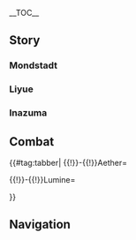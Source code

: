 {{CharacterTabs}}
{{LanguageTabs}}
{{Stub|1={{Meta/VO|tl=1|rm=1|Korean}}}}
__TOC__

==Story==
===Mondstadt===
{{VO/Traveler
|language            = ko
|character           = 여행자
|character1          = Aether
|character2          = Lumine
|name                = 여행자
|name1               = 공
|name2               = 형
|name3               = 페이몬

|vo_01_01_title      = 풍차에 대해…
|vo_01_01_subtitle   = About the Windmills
|vo_01_01_waypoint   = in the [[City of Mondstadt]]
|vo_01_01_file_male  = VO_{language}{character1}_About the Windmills.ogg
|vo_01_01_file_female= VO_{language}{character2}_About the Windmills.ogg
|vo_01_01_tx         = '''{name3}：'''몬드엔 풍차가 참 많은 것 같아<br /><!--
                       -->'''({name})：'''몬드성은 수평면 위에 세워진 도시니까, 풍차로 물을 끌어올려야 하기 때문이겠지<br /><!--
                       -->'''{name3}：'''정답! 몬드는 사계절 내내 바람이 불어서 수자원 공급도 엄청 안정적이라구<br /><!--
                       -->'''{name3}：'''그리고 풍차는 소위 「보이는 바람」이야 풍경은 「들리는 바람」이고<br /><!--
                       -->'''{name3}：'''바람 신의 가호를 기원하는 마스코트라고 할 수 있어<br /><!--
                       -->'''({name})：'''아~ 페이몬처럼 마스코트였구나<br /><!--
                       -->'''{name3}：'''틀려! 풍차는 나무로 만든 거라 비상식량으로도 못써 기껏해야 이를 가는 용도라구!<br /><!--
                       -->'''({name})：'''음…<br /><!--
                       -->'''({name})：'''그거 어떻게 받아쳐야 돼?

|vo_01_02_title      = 술집 사장에 대해…
|vo_01_02_subtitle   = About the Tavern Owner
|vo_01_02_waypoint   = in the [[City of Mondstadt]]
|vo_01_02_file_male  = VO_{language}{character1}_About the Tavern Owner.ogg
|vo_01_02_file_female= VO_{language}{character2}_About the Tavern Owner.ogg
|vo_01_02_tx         = '''{name3}：'''몬드엔 풍차가 참 많은 것 같아<br /><!--
                       -->'''({name})：'''몬드성은 수평면 위에 세워진 도시니까, 풍차로 물을 끌어올려야 하기 때문이겠지<br /><!--
                       -->'''{name3}：'''정답! 몬드는 사계절 내내 바람이 불어서 수자원 공급도 엄청 안정적이라구<br /><!--
                       -->'''{name3}：'''그리고 풍차는 소위 「보이는 바람」이야 풍경은 「들리는 바람」이고<br /><!--
                       -->'''{name3}：'''바람 신의 가호를 기원하는 마스코트라고 할 수 있어<br /><!--
                       -->'''({name})：'''아~ 페이몬처럼 마스코트였구나<br /><!--
                       -->'''{name3}：'''틀려! 풍차는 나무로 만든 거라 비상식량으로도 못써 기껏해야 이를 가는 용도라구!<br /><!--
                       -->'''({name})：'''음…<br /><!--
                       -->'''({name})：'''그거 어떻게 받아쳐야 돼?

|vo_01_03_title      = 시드르 호수에 대해…
|vo_01_03_subtitle   = About Cider Lake
|vo_01_03_waypoint   = in the [[City of Mondstadt]]
|vo_01_03_file_male  = VO_{language}{character1}_About Cider Lake.ogg
|vo_01_03_file_female= VO_{language}{character2}_About Cider Lake.ogg
|vo_01_03_tx         = '''{name3}：'''시드르 호수는 1년 내내 얼어붙지 않아<br /><!--
                       -->'''{name3}：'''몬드에서 최고의 사과주는 오직 이 호수의 물로만 빚을 수 있지<br /><!--
                       -->'''{name3}：'''호숫물이 엄청 달고 맛있어! 순식간에 두 병도 마실 수 있다구<br /><!--
                       -->'''({name})：'''대단하네<br /><!--
                       -->'''{name3}：'''후훗<br /><!--
                       -->'''({name})：'''페이몬의 작은 체구에 물이 그렇게 많이 들어갔는데,<br /><!--
                       -->'''({name})：'''그런데도 바람 슬라임처럼 터지지 않는다니<br /><!--
                       -->'''{name3}：'''후후, 맛있는 걸 마시는 배는 따로 있지롱<br /><!--
                       -->'''({name})：'''음…역시 세상은 참 넓구나. 시간을 들여 고민해 봐야 할 것들이 아직 많아…

|vo_01_04_title      = 금서 구역의 책에 대해…
|vo_01_04_subtitle   = About the Library's Restricted Section
|vo_01_04_quest      = Troublesome Work
|vo_01_04_file_male  = VO_{language}{character1}_About the Library's Restricted Section.ogg
|vo_01_04_file_female= VO_{language}{character2}_About the Library's Restricted Section.ogg
|vo_01_04_tx         = '''({name})：'''리사 씨가 말한 「금서 구역」의 책들 말이야…<br /><!--
                       -->'''({name})：'''대체 어떤 책인지 궁금하지 않아?<br /><!--
                       -->'''({name})：'''설마…<br /><!--
                       -->'''({name})：'''아이들이 봐선 안 되는 책이라도 있는 건가?<br /><!--
                       -->'''{name3}：'''뭐? 《멧돼지 공주》도 금서 구역에 없었는데!<br /><!--
                       -->'''{name3}：'''그것보다 아이들이 더 봐선 안 되는 책이 있단 말이야? 페이몬 궁금해졌어!

|vo_01_05_title      = 노력과 보답에 대해…
|vo_01_05_subtitle   = About Effort and Reward
|vo_01_05_quest      = For a Tomorrow Without Tears
|vo_01_05_file_male  = VO_{language}{character1}_About Effort and Reward.ogg
|vo_01_05_file_female= VO_{language}{character2}_About Effort and Reward.ogg
|vo_01_05_tx         = '''{name3}：'''몬드에선 열심히 일한다고 항상 보상을 받는 건 아닌가 봐<br /><!--
                       -->'''({name})：'''어째서?<br /><!--
                       -->'''{name3}：'''페보니우스 기사단의 호프만 씨를 봐. 매일 자기 일에 최선을 다하는데…<br /><!--
                       -->'''{name3}：'''늘 한가로워 보이는 케이아가 호프만 씨 상사잖아<br /><!--
                       -->'''({name})：'''음… 그렇지만 가장 고생하는 진 씨는 단장 대행이 됐는걸?<br /><!--
                       -->'''{name3}：'''지,지위로만 따지자면…<br /><!--
                       -->'''{name3}：'''가장 게으른 벤티가 몬드성의 신이잖아!

|vo_01_06_title      = 고트 호텔에 대해…
|vo_01_06_subtitle   = About the Goth Grand Hotel
|vo_01_06_waypoint   = in the [[City of Mondstadt]]
|vo_01_06_file_male  = VO_{language}{character1}_About the Goth Grand Hotel.ogg
|vo_01_06_file_female= VO_{language}{character2}_About the Goth Grand Hotel.ogg
|vo_01_06_tx         = '''({name})：'''고트 호텔에 한 번 묵어보고 싶다…<br /><!--
                       -->'''{name3}：'''나도!<br /><!--
                       -->'''{name3}：'''분명 방이 엄청 크고 깨끗하겠지?<br /><!--
                       -->'''({name})：'''근데 고트 아저씨한테 듣기론 우인단이 묵은 뒤부터 이상한 문제들이 발생하고 있다고 해<br /><!--
                       -->'''({name})：'''번개 치친 술사가 데리고 들어간 치친이 정전기 때문에 먼지를 너무 빨아들여서 엄청 많이 죽었대…<br /><!--
                       -->'''({name})：'''그리고 안개꽃 가루랑 후추를 헷갈렸다든가…<br /><!--
                       -->'''({name})：'''「채무 처리인」이 상대방이 빌린 술값 때문에 싸움까지 했다잖아<br /><!--
                       -->'''{name3}：'''…고트 호텔 파이팅!

|vo_01_07_title      = 바람의 흐름에 대해…
|vo_01_07_subtitle   = About the Way the Wind Blows
|vo_01_07_quest      = For a Tomorrow Without Tears
|vo_01_07_file_male  = VO_{language}{character1}_About the Way the Wind Blows.ogg
|vo_01_07_file_female= VO_{language}{character2}_About the Way the Wind Blows.ogg
|vo_01_07_tx         = '''({name})：'''몬드는 바람의 나라라고 하잖아<br /><!--
                       -->'''({name})：'''근데 아직 이 계절의 바람이 어디서 불어오는 건지 모르겠어<br /><!--
                       -->'''{name3}：'''가서 벤티한테 물어보자<br /><!--
                       -->'''({name})：'''벤티라면 분명 「에헴」 이러면서 대충 넘어갈 게 뻔해…<br /><!--
                       -->'''{name3}：'''그건 그래. 바람 신이라고 해봤자 그냥 각설이일 뿐인데, 뭘 알겠어…

|vo_01_08_title      = 연금술에 대해…
|vo_01_08_subtitle   = About Alchemy
|vo_01_08_waypoint   = in the [[City of Mondstadt]]
|vo_01_08_file_male  = VO_{language}{character1}_About Alchemy.ogg
|vo_01_08_file_female= VO_{language}{character2}_About Alchemy.ogg
|vo_01_08_tx         = '''({name})：'''몬드의 연금 테이블은 길거리에 공개돼 있구나<br /><!--
                       -->'''{name3}：'''맞아, 그게 왜?<br /><!--
                       -->'''({name})：'''전에 갔던 여러 세계에서 연금술은 모두 비밀리에 전해지는 거였거든<br /><!--
                       -->'''({name})：'''연금술이 일상이 된 걸 보면 마치 「위가 세 개인 사람」이 사는 세상을 보는 것 같달까…<br /><!--
                       -->'''{name3}：'''야! 위가 하나만 있는 게 더 이상하지!<br /><!--
                       -->'''({name})：'''음…<br /><!--
                       -->'''({name})：'''그거 진심이야?<br /><!--
                       -->'''{name3}：'''글쎄

|vo_01_09_title      = 티바트에 대해…
|vo_01_09_subtitle   = About Teyvat
|vo_01_09_quest      = The Outlander Who Caught the Wind
|vo_01_09_file_male  = VO_{language}{character1}_About Teyvat.ogg
|vo_01_09_file_female= VO_{language}{character2}_About Teyvat.ogg
|vo_01_09_tx         = '''({name})：'''티바트 대륙의 낮과 밤은 엄청 짧은 것 같아<br /><!--
                       -->'''({name})：'''이곳의 밤하늘에도 별이 가득해. 근데 고향에서 봤던 거랑은 달라<br /><!--
                       -->'''({name})：'''티바트인들의 운명도 그들의 별자리와 관련 있는 걸까?<br /><!--
                       -->'''{name3}：'''응? 너도 「별을 읽을」 줄 아는 거야? 대박! 수메르인 외에 그런 지식을 아는 사람은 드물거든<br /><!--
                       -->'''{name3}：'''호기심이 발동했어! 빨리, 내 점 좀 봐줘!<br /><!--
                       -->'''({name})：'''음…<br /><!--
                       -->'''({name})：'''페이몬의 스카프에 있는 밤하늘엔… 별들과 바다의 빛이 흐르고 있어…<br /><!--
                       -->'''({name})：'''별의 궤적이 말하길, 앞으로… 7일 안에…<br /><!--
                       -->'''{name3}：'''7일 안에…?<br /><!--
                       -->'''({name})：'''좋은 일… 혹은 나쁜 일… 혹은 좋지도 않고 나쁘지도 않은 일이 일어날 수 있대…<br /><!--
                       -->'''{name3}：'''…바위 슬라임처럼 매가리 없는 이 대답은 뭐야!

|vo_01_10_title      = 「자유」의 신에 대해…
|vo_01_10_subtitle   = About the God of Freedom
|vo_01_10_quest      = Song of the Dragon and Freedom
|vo_01_10_file_male  = VO_{language}{character1}_About the God of Freedom.ogg
|vo_01_10_file_female= VO_{language}{character2}_About the God of Freedom.ogg
|vo_01_10_tx         = '''({name})：'''우리가 드발린을 구하고 몬드로 돌아오는 길에…<br /><!--
                       -->'''({name})：'''「7명의 집정관」중 한 명을 처음 봤잖아. 그런 신이었구나…<br /><!--
                       -->'''{name3}：'''응? 우리 벤티를 안지 엄청 오래되지 않았어?<br /><!--
                       -->'''({name})：'''그러니까…바람의 신 바르바토스로서의 모습 말이야<br /><!--
                       -->'''({name})：'''음유시인의 몸속에 진짜 신이 숨어 있었다니<br /><!--
                       -->'''({name})：'''「자유의 신에게 명받은 자유도 진정한 자유라 할 수 있을까?」<br /><!--
                       -->'''({name})：'''벤티가 드발린에게 했던 질문의 답을 나도 생각하고 있어…

|vo_01_11_title      = 몬드의 지형에 대해…
|vo_01_11_subtitle   = About Mondstadt's Terrain
|vo_01_11_quest      = For a Tomorrow Without Tears
|vo_01_11_file_male  = VO_{language}{character1}_About Mondstadt's Terrain.ogg
|vo_01_11_file_female= VO_{language}{character2}_About Mondstadt's Terrain.ogg
|vo_01_11_tx         = '''{name3}：'''몬드의 지형은 대부분 평지와 언덕으로 이루어져 있어<br /><!--
                       -->'''{name3}：'''바르바토스가 천지를 개조할 때 폭풍으로 가파른 절벽과 협만을 깎아서 그런 거래…<br /><!--
                       -->'''({name})：'''근데 빠트린 곳도 있는 것 같네<br /><!--
                       -->'''{name3}：'''음 예를 들어 별을 따는 절벽?<br /><!--
                       -->'''({name})：'''맞아<br /><!--
                       -->'''({name})：'''이건 마치…프라모델을 만들 때 노즐을 연마하지 않는 것과 같네<br /><!--
                       -->'''{name3}：'''노즐? 그게 뭐야?

|vo_01_12_title      = 베니 모험단에 대해…
|vo_01_12_subtitle   = About Benny's Adventure Team
|vo_01_12_waypoint   = in the [[City of Mondstadt]]
|vo_01_12_file_male  = VO_{language}{character1}_About Benny's Adventure Team.ogg
|vo_01_12_file_female= VO_{language}{character2}_About Benny's Adventure Team.ogg
|vo_01_12_tx         = '''{name3}：'''「베니 모험단」이랑 같이 비경을 탐험하려면 꼭 준비를 단단히 해야 해<br /><!--
                       -->'''{name3}：'''비경은 엄청 위험하니까 출발하기 전에 물자랑 도구들을 검사하는 것도 잊지 말고<br /><!--
                       -->'''{name3}：'''비경 안에서 모험가 길드가 통계한 죽는 법만 해도 463가지가 있다고 들었어…<br /><!--
                       -->'''{name3}：'''베넷 때문에 네가 죽으면 나랑 베넷 모두 평생을 자책하면서 살 거야!<br /><!--
                       -->'''({name})：'''…왜 나만 죽는 거야?<br /><!--
                       -->'''{name3}：'''응, 통계에 따르면 난 날 수 있어서 최소 322가지의 죽음을 피할 수 있거든!<br /><!--
                       -->'''({name})：'''갑자기 비경을 탐험하기 싫어지는데…

|vo_01_13_title      = 베넷에 대해…
|vo_01_13_subtitle   = About Bennett
|vo_01_13_waypoint   = in the [[City of Mondstadt]]
|vo_01_13_file_male  = VO_{language}{character1}_About Bennett.ogg
|vo_01_13_file_female= VO_{language}{character2}_About Bennett.ogg
|vo_01_13_tx         = '''({name})：'''바바라 팬클럽의 회장인 엘버트 씨는…<br /><!--
                       -->'''({name})：'''성당에 가서 바바라를 한번 보려고 일부러 크고 작은 상처를 낸대<br /><!--
                       -->'''{name3}：'''페보니우스 기사단은 이런 녀석들을 중점적으로 지켜봐야 한다니까<br /><!--
                       -->'''({name})：'''근데 엘버트 씨는… 한 달 동안 베넷이 자신보다 바바라를 더 많이 만난다는 걸 깨달았대<br /><!--
                       -->'''({name})：'''상처를 내는 건 확실히 베넷이 타고났으니까…<br /><!--
                       -->'''{name3}：'''「바바라 귀찮게 하기」 대회야 뭐야!

|vo_01_14_title      = 아이돌에 대해…
|vo_01_14_subtitle   = About the "Idol"
|vo_01_14_quest      = Song of the Dragon and Freedom
|vo_01_14_file_male  = VO_{language}{character1}_About the Idol.ogg
|vo_01_14_file_female= VO_{language}{character2}_About the Idol.ogg
|vo_01_14_tx         = '''{name3}：'''바바라는 정말 인기가 많네<br /><!--
                       -->'''({name})：'''몬드의 아이돌이니까<br /><!--
                       -->'''{name3}：'''항상 궁금했던 건데…「아이돌」이 대체 뭐야?<br /><!--
                       -->'''({name})：'''하나의 직업이야. 귀엽기만 하면 모두의 사랑을 받을 수 있고 모라도 많이 벌 수 있어<br /><!--
                       -->'''{name3}：'''마스코트랑 비슷하네<br /><!--
                       -->'''({name})：'''음…그렇다고 할 수도 있지…

|vo_01_15_title      = 자매 관계에 대해…
|vo_01_15_subtitle   = About Being Sisters
|vo_01_15_quest      = The Outlander Who Caught the Wind
|vo_01_15_file_male  = VO_{language}{character1}_About Being Sisters.ogg
|vo_01_15_file_female= VO_{language}{character2}_About Being Sisters.ogg
|vo_01_15_tx         = '''({name})：'''리사랑 엠버는 자매 같아<br /><!--
                       -->'''{name3}：'''엥, 왜?<br /><!--
                       -->'''({name})：'''엠버가 리사의 심부름을 자주 하잖아. 언니가 게으름 피우면서 여동생한테 심부름을 시키는 건 아주 흔한 일이거든….<br /><!--
                       -->'''({name} - {name1})：'''그래도 나랑 여동생은 동갑이라 가위바위보로 정할 수밖에 없었어<br /><!--
                       -->'''({name} - {name2})：'''나랑 오빠는 동갑이라 항상 가위바위보로 정하지만<br /><!--
                       -->'''{name3}：'''우와! 그럼 넌 내 동생이네!<br /><!--
                       -->'''({name})：'''왜?<br /><!--
                       -->'''{name3}：'''난 날 수 있잖아. 실제로 「뛰어다니는 건」 너뿐이니까!<br /><!--
                       -->'''({name})：'''응?

|vo_01_16_title      = 케이아의 안대에 대해…
|vo_01_16_subtitle   = About Kaeya's Eye Patch
|vo_01_16_quest      = The Outlander Who Caught the Wind
|vo_01_16_file_male  = VO_{language}{character1}_About Kaeya's Eye Patch.ogg
|vo_01_16_file_female= VO_{language}{character2}_About Kaeya's Eye Patch.ogg
|vo_01_16_tx         = '''({name})：'''페이몬, 케이아 씨 안대 뒤쪽의 모습 본 적 있어?<br /><!--
                       -->'''{name3}：'''아니 없는데<br /><!--
                       -->'''({name})：'''그러고 보니 케이아 씨는 일 년 내내 안대를 끼고 다니는 것 같아…<br /><!--
                       -->'''{name3}：'''흠흠, 똑똑한 페이몬은 왜인지 알겠어!<br /><!--
                       -->'''({name})：'''응?<br /><!--
                       -->'''{name3}：'''분명 엄청난 비밀을 숨기려는 걸 거야!<br /><!--
                       -->'''({name})：'''엄청난 비밀?<br /><!--
                       -->'''{name3}：'''봐봐. 케이아는 주로 밖에서 많이 일하잖아<br /><!--
                       -->'''{name3}：'''그러니까 안대 밑의 피부는 분명 다른 곳보다 하얗겠지?<br /><!--
                       -->'''({name})：'''그럼 만약 안대를 벗는다면…<br /><!--
                       -->'''{name3}：'''분명 모두한테 놀림 받을 거야! 그리고 엄청 이상한 별명도 얻겠지!<br /><!--
                       -->'''{name3}：'''예를 들면——「얼룩 고양이」!<br /><!--
                       -->'''({name})：'''음, 아직 안대를 벗지 않았는데도 이상한 별명을 얻었네…

|vo_01_17_title      = 다이루크와 케이아에 대해…
|vo_01_17_subtitle   = About Kaeya and Diluc
|vo_01_17_quest      = Darknight Hero's Alibi
|vo_01_17_file_male  = VO_{language}{character1}_About Kaeya and Diluc.ogg
|vo_01_17_file_female= VO_{language}{character2}_About Kaeya and Diluc.ogg
|vo_01_17_tx         = '''{name3}：'''이상해…<br /><!--
                       -->'''({name})：'''왜그래?<br /><!--
                       -->'''{name3}：'''다이루크랑 케이아는 그렇게 비슷한데 왜 사이가 나쁜 걸까?<br /><!--
                       -->'''({name})：'''어디가 비슷한데?<br /><!--
                       -->'''{name3}：'''케이아는… 음흉한 술수를 대놓고 부리는 타입이고<br /><!--
                       -->'''{name3}：'''다이루크는… 정당한 일을 몰래 하는 타입이잖아<br /><!--
                       -->'''{name3}：'''어때 비슷하지?<br /><!--
                       -->'''({name})：'''도저히 어디가 비슷한 건지 모르겠는데

|vo_01_18_title      = 전투력 단위에 대해…
|vo_01_18_subtitle   = About Measuring Fighting Strength
|vo_01_18_quest      = True Treasure
|vo_01_18_file_male  = VO_{language}{character1}_About Measuring Fighting Strength.ogg
|vo_01_18_file_female= VO_{language}{character2}_About Measuring Fighting Strength.ogg
|vo_01_18_tx         = '''({name})：'''만약 츄츄족 혼자서 멧돼지 3마리를 잡을 수 있다면…<br /><!--
                       -->'''({name})：'''진 단장님과 다이루크 어르신은 각각 츄츄족 몇 마리의 전투력을 가지고 있을까?<br /><!--
                       -->'''{name3}：'''몬드성에서 사람들이 말하는 걸 들어보면 진 단장이 제일 강하다는 걸 알 수 있어<br /><!--
                       -->'''({name})：'''근데 다이루크 어르신이 먼저 공격한다면 진 단장님도 어쩔 수 없을 것 같은데<br /><!--
                       -->'''{name3}：'''진 단장이라면 분명 괜찮을 거야<br /><!--
                       -->'''({name})：'''불가능할걸<br /><!--
                       -->'''{name3}：'''진 단장의 원소 폭발이 얼마나 센데!<br /><!--
                       -->'''({name})：'''하지만 그 「영역」은 오히려 다이루크 어르신을 더 강하게 만들어 주잖아<br /><!--
                       -->'''{name3}：'''진 단장은 신의 눈 없이도 다이루크 어르신을 이길 수 있어!<br /><!--
                       -->'''({name})：'''다이루크 어르신은 「초보자 대검」만으로도…<br /><!--
                       -->'''{name3}：'''휴…<br /><!--
                       -->'''({name})：'''음…<br /><!--
                       -->'''({name})：'''우리 진짜 유치하다<br /><!--
                       -->'''({name})：'''두 분 다 몬드를 위해 싸우는 사람들인데 서로 싸울 리가 없잖아<br /><!--
                       -->'''{name3}：'''그러니까 츄츄족으로 전투력을 측정해야지<br /><!--
                       -->'''{name3}：'''참고로 페이몬 5명이서 멧돼지 1마리를 상대할 수 있어

|vo_01_19_title      = 레이저에 대해…
|vo_01_19_subtitle   = About Razor
|vo_01_19_quest      = The Meaning of Lupical
|vo_01_19_file_male  = VO_{language}{character1}_About Razor.ogg
|vo_01_19_file_female= VO_{language}{character2}_About Razor.ogg
|vo_01_19_tx         = '''{name3}：'''({name}), 붓이 뭔지 알아?<br /><!--
                       -->'''({name})：'''동물의 털로 만든 펜 아냐?<br /><!--
                       -->'''{name3}：'''정답이야! 좋은 붓은 리월 상인한테 비싸게 팔 수 있대!<br /><!--
                       -->'''({name})：'''그러니까 페이몬도 붓을 만들고 싶다고?<br /><!--
                       -->'''{name3}：'''응! 근데 야생 늑대들은 너무 사나우니까 레이저의 털을 뽑아서 만들자!<br /><!--
                       -->'''{name3}：'''레이저는 털이 보송보송하니까 분명 좋은 낭호필을 만들 수 있을 거야! 그럼 우린 부자 되는 거라구!<br /><!--
                       -->'''({name})：'''그럼 붓에 전기가 들어 있어서 못 쓰지 않을까?<br /><!--
                       -->'''({name})：'''게다가 레이저는 늑대가 아니잖아, 낭호필은 늑대털로 만든 것도 아니고…<br /><!--
                       -->'''{name3}：'''뭐——그럼 왜 낭호필이라고 부르는 거야!<br /><!--
                       -->'''({name})：'''시드르 호수에도 술이 없잖아<br /><!--
                       -->'''{name3}：'''아——그건 그렇네!

|vo_01_20_title      = 클레에 대해…
|vo_01_20_subtitle   = About Klee
|vo_01_20_quest      = True Treasure
|vo_01_20_file_male  = VO_{language}{character1}_About Klee.ogg
|vo_01_20_file_female= VO_{language}{character2}_About Klee.ogg
|vo_01_20_tx         = '''{name3}：'''클레는 참 재밌는 아이야<br /><!--
                       -->'''{name3}：'''기사단의 모두한테 사랑받고 있으니 기사단의 마스코트라고 해도 과언이 아니겠지<br /><!--
                       -->'''({name})：'''페이몬이랑 클레라…누가 더 위일까?<br /><!--
                       -->'''({name})：'''아, 페이몬은 마스코트가 아니지, 페이몬은…<br /><!--
                       -->'''{name3}：'''흥! 딱 봐도 무슨 말인지 알겠네, 너무 많이 해서 하나도 재미없거든

|vo_01_21_title      = 전설 속의 만능 메이드에 대해…
|vo_01_21_subtitle   = About the "Wondermaid"
|vo_01_21_waypoint   = in the [[City of Mondstadt]]
|vo_01_21_file_male  = VO_{language}{character1}_About the Wondermaid.ogg
|vo_01_21_file_female= VO_{language}{character2}_About the Wondermaid.ogg
|vo_01_21_tx         = '''{name3}：'''생활 팁을 알려주는 시간이 왔지롱!<br /><!--
                       -->'''({name})：'''생활 팁?<br /><!--
                       -->'''{name3}：'''몬드에서 아무리 고쳐도 안 고쳐지고 아무리 씻어도 깨끗해지지 않는 게 있다면…<br /><!--
                       -->'''{name3}：'''스스로 해결할 수 없을 때, 하늘에 대고 이렇게 외쳐봐<br /><!--
                       -->'''{name3}：'''「노~~엘~~！」<br /><!--
                       -->'''{name3}：'''그럼 모든 고민거리가 해결될 거야!<br /><!--
                       -->'''({name})：'''이게 몬드 사람들의 생활 팁인가? 굉장해, 또 새로운 걸 배웠어…

|vo_01_22_title      = 피슬에 대해…
|vo_01_22_subtitle   = About Fischl
|vo_01_22_quest      = For a Tomorrow Without Tears
|vo_01_22_file_male  = VO_{language}{character1}_About Fischl.ogg
|vo_01_22_file_female= VO_{language}{character2}_About Fischl.ogg
|vo_01_22_tx         = '''{name3}：'''피슬은 뭔가 좀 남다른 것 같아<br /><!--
                       -->'''({name})：'''어떤 점이?<br /><!--
                       -->'''{name3}：'''음… 예를 들면 말하는 까마귀랑 같이 다니는 거 말이야<br /><!--
                       -->'''({name})：'''내가 페이몬이랑 같이 다니는 거랑 비슷한 거 아냐?<br /><!--
                       -->'''({name})：'''그래도 오즈는 피슬의 통역이라도 돼주는데, 페이몬은…음…<br /><!--
                       -->'''{name3}：'''뭐라고?! 난 까마귀보다 훨씬 더 대단하거든!<br /><!--
                       -->'''({name})：'''어떤 점이?<br /><!--
                       -->'''{name3}：'''어…음…나…난 날개를 쓰지 않아도 날 수 있어!

|vo_01_23_title      = 애완동물에 대해…
|vo_01_23_subtitle   = About Pets
|vo_01_23_quest      = For a Tomorrow Without Tears
|vo_01_23_file_male  = VO_{language}{character1}_About Pets.ogg
|vo_01_23_file_female= VO_{language}{character2}_About Pets.ogg
|vo_01_23_tx         = '''({name})：'''피슬은 자기를 「이세계의 손님」이라고 하잖아…<br /><!--
                       -->'''({name})：'''그 점은 나랑 같아, 게다가 둘 다 애완동물이 있고<br /><!--
                       -->'''{name3}：'''애완동물? 아니 틀려…<br /><!--
                       -->'''({name})：'''피슬의 까마귀 「오즈」는 생긴 것도 멋있고, 예의 바르지…<br /><!--
                       -->'''({name})：'''게다가 더 중요한 건 정찰도 하고 싸움도 잘해서 엄청 든든하다는 거야<br /><!--
                       -->'''({name})：'''피슬이랑 얘기해서 몇 주만 바꿔도 재밌을 것 같은데?<br /><!--
                       -->'''{name3}：'''내 의견은 묻지도 않는 거야?

|vo_01_24_title      = 비행에 대해…
|vo_01_24_subtitle   = About Flying
|vo_01_24_quest      = The Outlander Who Caught the Wind
|vo_01_24_file_male  = VO_{language}{character1}_About Flying.ogg
|vo_01_24_file_female= VO_{language}{character2}_About Flying.ogg
|vo_01_24_tx         = '''{name3}：'''({name}), 페이몬이 비행하는 법을 알려줄게!<br /><!--
                       -->'''{name3}：'''간다~ 3, 2, 1!<br /><!--
                       -->'''({name})：'''어, 사라졌네<br /><!--
                       -->'''({name})：'''휴, 피곤하니까 일단 여기서 좀 쉬어야겠다…<br /><!--
                       -->'''({name})：'''내 마음만은 너랑 함께 날고 있다는 걸 알아줘… 응…

|vo_01_25_title      = 슬라임에 대해…
|vo_01_25_subtitle   = About Slimes
|vo_01_25_quest      = The Outlander Who Caught the Wind
|vo_01_25_file_male  = VO_{language}{character1}_About Slimes.ogg
|vo_01_25_file_female= VO_{language}{character2}_About Slimes.ogg
|vo_01_25_tx         = '''{name3}：'''({name}), 네가 제일 좋아하는 슬라임은 뭐야?<br /><!--
                       -->'''({name} - {name1})：'''얼음 슬라임. 가까이 가면 냉기를 느낄 수 있으니까 여름에 필요할 거 같아.<br /><!--
                       -->'''({name} - {name2})：'''얼음 슬라임. 가까이 가면 냉기를 느낄 수 있으니까 여름에 필요할 거 같아.<br /><!--
                       -->'''{name3}：'''실용적인 관점으로 보다니, 역시 여행자야<br /><!--
                       -->'''({name})：'''페이몬은?<br /><!--
                       -->'''{name3}：'''난 다 좋아! 다 맛있잖아!<br /><!--
                       -->'''({name})：'''맛있다니…<br /><!--
                       -->'''{name3}：'''슬라임을 빙글빙글 쉐킷쉐킷 하면 「페이몬 특제 음료」 완성이야!<br /><!--
                       -->'''({name})：'''그, 그래…<br /><!--
                       -->'''({name})：'''그럼 페이몬을 비상식량 랭킹에서 아래로 한 순위 미뤄줄게<br /><!--
                       -->'''{name3}：'''그런 순위 안에 들고 싶지 않거든!

|vo_01_26_title      = 츄츄족에 대해…
|vo_01_26_subtitle   = About Hilichurls
|vo_01_26_quest      = The Outlander Who Caught the Wind
|vo_01_26_file_male  = VO_{language}{character1}_About Hilichurls.ogg
|vo_01_26_file_female= VO_{language}{character2}_About Hilichurls.ogg
|vo_01_26_tx         = '''({name})：'''우리, 츄츄족을 너무 막 대하는 거 같지 않아?<br /><!--
                       -->'''{name3}：'''맞아… 우리 가끔 벌집을 한 번 쑤셔야만 직성이 풀리는 어린애 같다니까?<br /><!--
                       -->'''({name})：'''음… 정말 「한 번 쑤시기」만 한다고?

|vo_01_27_title      = 「잠만족」에 대해…
|vo_01_27_subtitle   = About the Sleepers
|vo_01_27_waypoint   = at [[Dadaupa Gorge]], [[Mondstadt]]
|vo_01_27_file_male  = VO_{language}{character1}_About the Sleepers.ogg
|vo_01_27_file_female= VO_{language}{character2}_About the Sleepers.ogg
|vo_01_27_tx         = '''({name})：'''「잠만족」… 츄츄족 부족의 이름은 정말 이상해<br /><!--
                       -->'''{name3}：'''잠만족의 츄츄족은 남은 시간을 전부 잠자는 데 쓴대<br /><!--
                       -->'''{name3}：'''그 녀석들의 동물 가죽 침상은 엄청 푹신하다던데, 너 한번 써보고 싶지 않아?<br /><!--
                       -->'''({name})：'''페이몬은 안 써보고 싶어?<br /><!--
                       -->'''{name3}：'''난 하늘에 떠서 잘 수 있지롱! 공기는 제일 폭신한 침대니까! 헤헤헤, 부럽지?<br /><!--
                       -->'''({name})：'''…살짝

|vo_01_28_title      = 「미티족」에 대해…
|vo_01_28_subtitle   = About the Meaties
|vo_01_28_waypoint   = at [[Dadaupa Gorge]], [[Mondstadt]]
|vo_01_28_file_male  = VO_{language}{character1}_About the Meaties.ogg
|vo_01_28_file_female= VO_{language}{character2}_About the Meaties.ogg
|vo_01_28_tx         = '''({name})：'''「미티족」… 츄츄족 부족의 이름은 정말 이상해<br /><!--
                       -->'''{name3}：'''미티족의 츄츄족은 정기적으로 제사를 지내. 미티족의 제단은 엄청 장관이야<br /><!--
                       -->'''({name})：'''무슨 제사를 지내는 거야?<br /><!--
                       -->'''{name3}：'''「매일 고기를 먹게 해주세요」！ 최고의 소원이지?<br /><!--
                       -->'''({name})：'''…예상했던 대로네

|vo_01_29_title      = 「검은 태양 부족」에 대해…
|vo_01_29_subtitle   = About the Eclipse Tribe
|vo_01_29_waypoint   = at [[Dadaupa Gorge]], [[Mondstadt]]
|vo_01_29_file_male  = VO_{language}{character1}_About the Eclipse Tribe.ogg
|vo_01_29_file_female= VO_{language}{character2}_About the Eclipse Tribe.ogg
|vo_01_29_tx         = '''({name})：'''「검은 태양 부족」… 츄츄족에도 정상적인 부족 이름이 있긴 하구나<br /><!--
                       -->'''{name3}：'''「검은 태양 부족」의 츄츄족은 아주 신비로워<br /><!--
                       -->'''{name3}：'''그 부족의 츄츄족은 모두 「검은 태양 표식」이라 불리는 그림을 그릴 줄 알아<br /><!--
                       -->'''{name3}：'''근데 검은 태양 부족의 대샤먼만이 그 표식의 숨겨진 뜻을 알고 있대…<br /><!--
                       -->'''({name})：'''검은색… 태양…<br /><!--
                       -->'''{name3}：'''응? ({name}), 응? 방금 뭐라고 했어?<br /><!--
                       -->'''({name})：'''아, 오늘 저녁에 무슨 고기로 국을 끓일지 물어봤어<br /><!--
                       -->'''{name3}：'''갑자기 웬 고기? 네가 무슨 「미티족」 츄츄족이야?——난 멧돼지 고기! 히힛!

|vo_01_30_title      = 보물에 대해…
|vo_01_30_subtitle   = About Riches
|vo_01_30_quest      = The Outlander Who Caught the Wind
|vo_01_30_file_male  = VO_{language}{character1}_About Riches.ogg
|vo_01_30_file_female= VO_{language}{character2}_About Riches.ogg
|vo_01_30_tx         = '''{name3}：'''페이몬 몸이 안 좋아…<br /><!--
                       -->'''({name})：'''왜그래?<br /><!--
                       -->'''{name3}：'''내 손으로 보물 상자를 못 연지 너무 오래됐어… 계속 이렇게 가다간…<br /><!--
                       -->'''({name})：'''이렇게 가다간 언젠가 1모라가 올려진 함정에 빠지겠지<br /><!--
                       -->'''{name3}：'''야——페이몬은 날 수 있어서 그런 함정에 안 빠지거든

|vo_01_31_title      = 살이 찌는 것에 대해…
|vo_01_31_subtitle   = About Weight Gain
|vo_01_31_quest      = The Outlander Who Caught the Wind
|vo_01_31_file_male  = VO_{language}{character1}_About Weight Gain.ogg
|vo_01_31_file_female= VO_{language}{character2}_About Weight Gain.ogg
|vo_01_31_tx         = '''{name3}：'''으아아아! 요즘 여행하면서 맛있는 걸 너무 많이 먹었어<br /><!--
                       -->'''{name3}：'''맛있는 것만 먹으면 여행의 피로가 전부 날아가!<br /><!--
                       -->'''({name})：'''음… 살쪄도 날 수 있는 거야?<br /><!--
                       -->'''{name3}：'''흥! 그럴리 없거든! 난 아무리 먹어도 살 안찌는 체질이거든!<br /><!--
                       -->'''({name})：'''음….<br /><!--
                       -->'''{name3}：'''그래서 맛있는 거 더 많이 먹을 거야!<br /><!--
                       -->'''({name})：'''먹어도 살이 안 찌면 비상식량으로선 탈락 아냐?<br /><!--
                       -->'''{name3}：'''야——너 설마 다른 비상식량 가지고 있는 거 아냐?

|vo_01_32_title      = 고양이파와 강아지파에 대해…
|vo_01_32_subtitle   = About Cat People and Dog People
|vo_01_32_quest      = The Outlander Who Caught the Wind
|vo_01_32_file_male  = VO_{language}{character1}_About Cat People and Dog People.ogg
|vo_01_32_file_female= VO_{language}{character2}_About Cat People and Dog People.ogg
|vo_01_32_tx         = '''{name3}：'''넌 고양이가 좋아 강아지가 좋아?<br /><!--
                       -->'''({name})：'''난 페이몬이 좋아!<br /><!--
                       -->'''{name3}：'''으앗! 그건 반칙이잖아…<br /><!--
                       -->'''{name3}：'''엥? 아니지! 페이몬은 애완동물이 아니거든!

|vo_01_33_title      = 가위바위보에 대해…
|vo_01_33_subtitle   = About Rock, Paper, Scissors
|vo_01_33_quest      = The Outlander Who Caught the Wind
|vo_01_33_file_male  = VO_{language}{character1}_About Rock, Paper, Scissors.ogg
|vo_01_33_file_female= VO_{language}{character2}_About Rock, Paper, Scissors.ogg
|vo_01_33_tx         = '''{name3}：'''지금 당장 맛있는 걸 먹고 싶어! 근데 움직이기는 싫은데…<br /><!--
                       -->'''({name})：'''누가 가서 사올지 가위바위보로 정하는 건 어때?<br /><!--
                       -->'''{name3}：'''콜!<br /><!--
                       -->'''({name})：'''그럼, 가위바위보——<br /><!--
                       -->'''{name3}：'''「초특급 울트라 페이몬 허리케인」!<br /><!--
                       -->'''({name})：'''…엥?

|vo_01_34_title      = 쉬는 방식에 대해…
|vo_01_34_subtitle   = About Relaxing
|vo_01_34_quest      = The Outlander Who Caught the Wind
|vo_01_34_file_male  = VO_{language}{character1}_About Relaxing.ogg
|vo_01_34_file_female= VO_{language}{character2}_About Relaxing.ogg
|vo_01_34_tx         = '''{name3}：'''요즘 너무 힘들어…뭐하면서 쉬는 게 좋을까?<br /><!--
                       -->'''({name})：'''잠자기?<br /><!--
                       -->'''{name3}：'''자는 건 재미없어. 다른 거!<br /><!--
                       -->'''({name})：'''독서?<br /><!--
                       -->'''{name3}：'''책 읽으면 현기증 난단 말이야! 다른 거!<br /><!--
                       -->'''({name})：'''친구랑 수다 떠는 건?<br /><!--
                       -->'''{name3}：'''…음<br /><!--
                       -->'''{name3}：'''근데 우린 지금 머리 써야 되는 이야길 하고 있잖아<br /><!--
                       -->'''{name3}：'''머리를 안 쓰면 훨씬 더 편해지겠지<br /><!--
                       -->'''({name})：'''훗날 티바트 철학사에서 유명해질 「페이몬 페러독스」는 이렇게 탄생했다

|vo_01_35_title      = 돈을 숨기는 것에 대해…
|vo_01_35_subtitle   = About Saving Money
|vo_01_35_quest      = For a Tomorrow Without Tears
|vo_01_35_file_male  = VO_{language}{character1}_About Saving Money.ogg
|vo_01_35_file_female= VO_{language}{character2}_About Saving Money.ogg
|vo_01_35_tx         = '''{name3}：'''「보물 사냥 족제비」의 가방 속에 모라가 잔뜩 숨겨져 있잖아!<br /><!--
                       -->'''({name})：'''응. 족제비는 태생적으로 반짝이는 물건을 수집하는 걸 좋아하니까<br /><!--
                       -->'''{name3}：'''최초의 「보물 사냥 족제비는 「보물 사냥단」 과 관련 있다던데…<br /><!--
                       -->'''{name3}：'''아! 그러고 보니 까마귀도 반짝이는 물건을 모으는 걸 좋아하잖아<br /><!--
                       -->'''{name3}：'''오즈도 피슬 몰래 모라를 가득 숨겨 놓은 건 아니겠지?<br /><!--
                       -->'''({name})：'''그렇다면 페이몬도…<br /><!--
                       -->'''({name})：'''페이몬…<br /><!--
                       -->'''{name3}：'''으아! 가까이 오지 마! 난 절대로 신발 밑에 모라를 숨기지 않았다구!

|vo_01_36_title      = 모험담에 대해…
|vo_01_36_subtitle   = About Adventure Stories
|vo_01_36_quest      = Song of the Dragon and Freedom
|vo_01_36_file_male  = VO_{language}{character1}_About Adventure Stories.ogg
|vo_01_36_file_female= VO_{language}{character2}_About Adventure Stories.ogg
|vo_01_36_tx         = '''({name})：'''페이몬 《소녀 베라의 우울》 읽어본 적 있어?<br /><!--
                       -->'''{name3}：'''어디서 들어 본 것 같은데!<br /><!--
                       -->'''({name})：'''그 책 인기가 엄청 많아서 작가가 떼돈을 벌었데….<br /><!--
                       -->'''{name3}：'''에휴, 나도 모라 많이 벌고 싶다<br /><!--
                       -->'''{name3}：'''음… 결정했어! 나도 모험 스토리를 쓸 거야!<br /><!--
                       -->'''({name})：'''페이몬의 모험 스토리?<br /><!--
                       -->'''{name3}：'''맞아! 용감한 여행자가 마룡을 처치하고 세계를 구한….<br /><!--
                       -->'''{name3}：'''그리고 그의 듬직한 동료와 함께 허니캐럿그릴 10인분을 먹는 이야기지!<br /><!--
                       -->'''({name})：'''10인분?<br /><!--
                       -->'''{name3}：'''응! 결말이 완벽해야 사람들이 읽으니까!<br /><!--
                       -->'''{name3}：'''좋았어! 제목은 《소녀 페이몬의 즐거움》이야<br /><!--
                       -->'''({name})：'''응?

|vo_01_37_title      = 악몽에 대해…
|vo_01_37_subtitle   = About Nightmares
|vo_01_37_quest      = For a Tomorrow Without Tears
|vo_01_37_file_male  = VO_{language}{character1}_About Nightmares.ogg
|vo_01_37_file_female= VO_{language}{character2}_About Nightmares.ogg
|vo_01_37_tx         = '''{name3}：'''({name}), 엄청 무시무시한 악몽 꿔본 적 있어?<br /><!--
                       -->'''({name} - {name1})：'''응, 내가 끝도 없는 어둠 속으로 떨어지는데….<br /><!--
                       -->'''({name} - {name1})：'''바람의 날개를 착용하지 않았던 꿈을 꾼 적 있어….<br /><!--
                       -->'''({name} - {name2})：'''응, 내가 끝없는 어둠 속으로 떨어지는데…<br /><!--
                       -->'''({name} - {name2})：'''바람의 날개를 착용하지 않았던 꿈을 꾼 적 있어…<br /><!--
                       -->'''{name3}：'''와….<br /><!--
                       -->'''({name})：'''그리고 여동생이 뒤도 돌아보지 않고 계속 앞으로 걸어가는데 내가 아무리 쫓아가도 따라잡지 못했던 꿈도 꾼 적 있어<br /><!--
                       -->'''({name})：'''…여동생이 나보고 「너무 늦게 왔어」라고 말했어….<br /><!--
                       -->'''{name3}：'''어…<br /><!--
                       -->'''{name3}：'''나랑 다르네<br /><!--
                       -->'''{name3}：'''내가 꿨던 악몽 중에 가장 무서웠던 건 엄청 거대한 슬라임한테 잡아먹힌 꿈이야

|vo_01_38_title      = 「선령」에 대해…
|vo_01_38_subtitle   = About Seelie
|vo_01_38_quest      = The Outlander Who Caught the Wind
|vo_01_38_file_male  = VO_{language}{character1}_About Seelie.ogg
|vo_01_38_file_female= VO_{language}{character2}_About Seelie.ogg
|vo_01_38_tx         = '''({name})：'''보물을 쫓는 「선령」은 어디서 온 걸까?<br /><!--
                       -->'''{name3}：'''땅속에서 나왔거나 나무 위에서 떨어진 거 아닐까?<br /><!--
                       -->'''{name3}：'''어디서 온 건진 모르겠지만 「선령」이 있으면 좋은 물건이 있다는 거지!<br /><!--
                       -->'''({name})：'''근데… 정작 선령이 보물을 만질 때 슬퍼 보이는 건 왜일까?<br /><!--
                       -->'''{name3}：'''응?<br /><!--
                       -->'''({name})：'''아무것도 아니야. 내가 착각했나 봐<br /><!--
                       -->'''{name3}：'''음…보관료는 안 받을 테니까, 보물 상자가 필요 없으면 전부 페이몬한테 맡겨!

|vo_01_39_title      = 가장 인상 깊은 사람에 대해…
|vo_01_39_subtitle   = About Someone Unforgettable
|vo_01_39_quest      = The Outlander Who Caught the Wind
|vo_01_39_file_male  = VO_{language}{character1}_About Someone Unforgettable.ogg
|vo_01_39_file_female= VO_{language}{character2}_About Someone Unforgettable.ogg
|vo_01_39_tx         = '''{name3}：'''최근 여행 중에 기억 나는 사람 있어?<br /><!--
                       -->'''{name3}：'''난 사라<br /><!--
                       -->'''({name})：'''난 티미<br /><!--
                       -->'''{name3}：'''엥! 왜?<br /><!--
                       -->'''({name})：'''요즘 달콤달콤 닭고기 스튜를 먹을 때마다 티미의 얼굴이 생각나서…입맛이 떨어져

|vo_01_40_title      = 언어에 대해…
|vo_01_40_subtitle   = About Language
|vo_01_40_quest      = The Outlander Who Caught the Wind
|vo_01_40_file_male  = VO_{language}{character1}_About Language.ogg
|vo_01_40_file_female= VO_{language}{character2}_About Language.ogg
|vo_01_40_tx         = '''{name3}：'''넌 새로운 걸 정말 빨리 배우네<br /><!--
                       -->'''{name3}：'''이렇게 짧은 시간 동안 티바트 언어를 마스터하다니!<br /><!--
                       -->'''({name})：'''페이몬이 잘 가르쳐준 덕분이지<br /><!--
                       -->'''{name3}：'''이히힛…<br /><!--
                       -->'''({name})：'''나중엔… 이상한 별명을 짓는 센스도 늘겠지?

|vo_01_41_title      = 페이몬의 종에 대해…
|vo_01_41_subtitle   = About Paimon's Species
|vo_01_41_quest      = The Outlander Who Caught the Wind
|vo_01_41_file_male  = VO_{language}{character1}_About Paimon's Species.ogg
|vo_01_41_file_female= VO_{language}{character2}_About Paimon's Species.ogg
|vo_01_41_tx         = '''({name})：'''어떤 몬스터가 가장 기억에 남아?<br /><!--
                       -->'''{name3}：'''몬스터? 음…유적 가디언?<br /><!--
                       -->'''({name})：'''유적 가디언도 몬스터야? 「기계장치」 아닐까?<br /><!--
                       -->'''{name3}：'''사람을 귀찮게 하고 처치해야 하는 녀석들은 전부 다 「몬스터」야<br /><!--
                       -->'''{name3}：'''사냥하면서 잡은 건 전부 「사냥감」인 것처럼 말이야<br /><!--
                       -->'''({name})：'''그렇구나…드디어 페이몬이 어떤 생물인지 감이 잡혔어<br /><!--
                       -->'''{name3}：'''엥? 뭔데 뭔데?<br /><!--
                       -->'''({name})：'''페이몬은 낚시하다가 낚아올린 거니까…「어류」야<br /><!--
                       -->'''{name3}：'''응?

|vo_01_42_title      = 무기를 거두는 방법에 대해…
|vo_01_42_subtitle   = About Storing Weapons
|vo_01_42_quest      = The Outlander Who Caught the Wind
|vo_01_42_file_male  = VO_{language}{character1}_About Storing Weapons.ogg
|vo_01_42_file_female= VO_{language}{character2}_About Storing Weapons.ogg
|vo_01_42_tx         = '''{name3}：'''그거 한 번만 더 보여주면 안 돼? 그거 있잖아!<br /><!--
                       -->'''({name})：'''어떤 거?<br /><!--
                       -->'''{name3}：'''그 왜… 「슝」하면 무기가 사라졌다가 갑자기 등 뒤에 나타나는 그거!<br /><!--
                       -->'''({name})：'''그거? 이미 많이 봤던 거잖아<br /><!--
                       -->'''{name3}：'''근데 아직도 무슨 원리인지 모르겠어. 설명 좀 해주라~<br /><!--
                       -->'''({name})：'''그럼 페이몬이 항상 내 옆에 갑자기 나타났다가 사라지는 그건 어떻게 한 거야<br /><!--
                       -->'''{name3}：'''음…그건 페이몬이 태어났을 때부터 할 줄 알았던 거라 어떻게 설명해야 할지 모르겠어…<br /><!--
                       -->'''({name})：'''응. 무기를 거두는 것도 아마 같은 원리일 거야<br /><!--
                       -->'''({name})：'''역시 친구는 서로 닮아가나 봐

|vo_01_43_title      = 보물 상자에 대해…
|vo_01_43_subtitle   = About Chests
|vo_01_43_quest      = The Outlander Who Caught the Wind
|vo_01_43_file_male  = VO_{language}{character1}_About Chests.ogg
|vo_01_43_file_female= VO_{language}{character2}_About Chests.ogg
|vo_01_43_tx         = '''{name3}：'''({name}), 「보물 상자」에 대해 어떻게 생각해?<br /><!--
                       -->'''({name})：'''난 그것들이 전부 과거의 위대한 여행자들이 남긴 흔적이라고 믿어<br /><!--
                       -->'''({name})：'''매번 상자를 열어 안에 있는 걸 볼 때마다 옛사람들의 마음이 느껴지거든…<br /><!--
                       -->'''{name3}：'''모험 경험치가 증가했어!

|vo_01_44_title      = 눈에 대해…
|vo_01_44_subtitle   = About Eyes
|vo_01_44_quest      = Secret Pirate Treasure
|vo_01_44_file_male  = VO_{language}{character1}_About Eyes.ogg
|vo_01_44_file_female= VO_{language}{character2}_About Eyes.ogg
|vo_01_44_tx         = '''{name3}：'''내 눈을 바라봐!<br /><!--
                       -->'''({name})：'''뭐야?<br /><!--
                       -->'''{name3}：'''사람의 눈은 자기 자신을 대신한다고 케이아가 그랬거든<br /><!--
                       -->'''{name3}：'''눈만 봐도 그 사람이 하는 말이 진실인지 거짓인지 알 수 있대<br /><!--
                       -->'''({name})：'''음…<br /><!--
                       -->'''{name3}：'''난 어부 토스트가 좋아!<br /><!--
                       -->'''({name})：'''이건 진실이야. 넌 먹는 거라면 다 좋아하니까<br /><!--
                       -->'''{name3}：'''헤헤<br /><!--
                       -->'''({name})：'''그러고 보니, 이전에 봤던 정열의 눈을 가진 사람은 바로——<br /><!--
                       -->'''{name3}：'''바로?<br /><!--
                       -->'''({name})：'''유적 가디언이야. 나도 모르게 찌르고 싶어져…

|vo_01_45_title      = 타인 모방에 대해…
|vo_01_45_subtitle   = About Imitating Others
|vo_01_45_quest      = Secret Pirate Treasure
|vo_01_45_file_male  = VO_{language}{character1}_About Imitating Others.ogg
|vo_01_45_file_female= VO_{language}{character2}_About Imitating Others.ogg
|vo_01_45_tx         = '''{name3}：'''음…심심해…진짜 축 늘어진다…<br /><!--
                       -->'''({name})：'''어차피 할 일도 없는데 기사단 사람들을 따라 해보는 건 어때?<br /><!--
                       -->'''{name3}：'''응…? 너무 무례하지 않을까?<br /><!--
                       -->'''({name})：'''하하하. 역시 잘하네. 기사의 「정중하고 예의 바른」 품성까지 따라하다니<br /><!--
                       -->'''{name3}：'''뭐——벌써 시작한 거야?

|vo_01_46_title      = 행운의 뽑기에
|vo_01_46_subtitle   = About the Luck of the Draw
|vo_01_46_quest      = The Outlander Who Caught the Wind
|vo_01_46_file_male  = VO_{language}{character1}_About the Luck of the Draw.ogg
|vo_01_46_file_female= VO_{language}{character2}_About the Luck of the Draw.ogg
|vo_01_46_tx         = '''{name3}：'''꼬르륵…<br /><!--
                       -->'''({name})：'''응? 어디 비둘기가 있나?<br /><!--
                       -->'''{name3}：'''아니야! 내가 배고파서 그래<br /><!--
                       -->'''{name3}：'''음… 지금부터 날 위해 허니캐럿그릴을 만들어 줄 여행자를 한 명 뽑겠어<br /><!--
                       -->'''{name3}：'''행운의 여행자는 과연 누구일까?

}}

===Liyue===
{{VO/Traveler
|language            = ko
|character           = 여행자
|character1          = Aether
|character2          = Lumine
|name                = 여행자
|name1               = 공
|name2               = 형
|name3               = 페이몬

|vo_01_01_title      = 주련에 대해…
|vo_01_01_subtitle   = About Couplets
|vo_01_01_statue     = ({{Geo}}) at [[Dihua Marsh]], [[Liyue]]
|vo_01_01_file_male  = VO_{language}{character1}_About Couplets.ogg
|vo_01_01_file_female= VO_{language}{character2}_About Couplets.ogg
|vo_01_01_tx         = '''{name3}：'''주련은 리월의 전통문화야. 위 구를 적고 난 다음 아래 구를 잘 쓰는 사람을 선발해서 상금을 주는 사람도 있대!<br /><!--
                       -->'''{name3}：'''하지만 주련 쓰는 건 몹시 어려워서, 상금을 타기 쉽진 않을 거야<br /><!--
                       -->'''{name3}：'''글자 수뿐만 아니라 단어의 성질도 같아야 한대<br /><!--
                       -->'''({name})：'''음, 예를 들면?<br /><!--
                       -->'''{name3}：'''음…「바람이 시작되는 곳은 바람이 불지 않는다」<br /><!--
                       -->'''({name})：'''…음, 「운래해엔 구름이 다시 몰려오게 될 것이다」<br /><!--
                       -->'''{name3}：'''응!<br /><!--
                       -->'''{name3}：'''뭐해, 빨리 일어나! 빨리! 돈벌러 가야지!

|vo_01_02_title      = 「음식 가지고 장난쳐도 돈을 가지고 장난쳐도 안 돼」에 대해…
|vo_01_02_subtitle   = About "Don't Play With Food, or With Money"
|vo_01_02_statue     = ({{Geo}}) at [[Dihua Marsh]], [[Liyue]]
|vo_01_02_file_male  = VO_{language}{character1}_About Don't Play With Food, or With Money.ogg
|vo_01_02_file_female= VO_{language}{character2}_About Don't Play With Food, or With Money.ogg
|vo_01_02_tx         = '''{name3}：'''리월항에는 암왕제군의 교훈이 전해지고 있는데, 대략적인 뜻은 「돈을 가지고 장난치지 말라」라는 뜻이래.<br /><!--
                       -->'''{name3}：'''왜냐하면 최초의 「모라」는 그가 인류를 믿어서, 자신의 피와 살로 만들었기 때문이지<br /><!--
                       -->'''({name})：'''케이아씨는 항상 돈으로 장난치던데…<br /><!--
                       -->'''{name3}：'''그러니까 절대 따라 하지마<br /><!--
                       -->'''({name})：'''전에 누가 나한테 음식을 가지고도 장난치지 말라고 했던 것 같아<br /><!--
                       -->'''{name3}：'''맞아, 맞아. 음식에 경외심을 가져야 한다구<br /><!--
                       -->'''{name3}：'''…나, 난 왜 쳐다봐?

|vo_01_03_title      = 《쇄몽기진》에 대해…
|vo_01_03_subtitle   = About Heart's Desire
|vo_01_03_waypoint   = in [[Liyue Harbor]]
|vo_01_03_file_male  = VO_{language}{character1} About Heart's Desire.ogg
|vo_01_03_file_female= VO_{language}{character2} About Heart's Desire.ogg
|vo_01_03_tx         = '''{name3}：'''시계 방향으로 일곱 바퀴 돌고, 다시 반대로 일곱 바퀴 돈 다음 눈을 뜨면…<br /><!--
                       -->'''({name})：'''잠이 덜 깼니?<br /><!--
                       -->'''{name3}：'''아니거든! 《쇄몽기진》 에 나오는 골동품 가게가 실제로 존재하는지 확인하려는 것뿐이야!<br /><!--
                       -->'''({name})：'''만약 이야기 속의 그 골동품 가게가 정말로 있다면, 페이몬은 어떤 보물을 사고 싶어?<br /><!--
                       -->'''{name3}：'''슬라임 생성기!<br /><!--
                       -->'''({name})：'''그런 게 진짜로 존재할까…

|vo_01_04_title      = 고화파에 대해…
|vo_01_04_subtitle   = About the Guhua Clan
|vo_01_04_statue     = ({{Geo}}) at [[Dihua Marsh]], [[Liyue]]
|vo_01_04_file_male  = VO_{language}{character1}_About the Guhua Clan.ogg
|vo_01_04_file_female= VO_{language}{character2}_About the Guhua Clan.ogg
|vo_01_04_tx         = '''({name})：'''최근 고화파 제자들이 이런 얘기를 하는 걸 들었어<br /><!--
                       -->'''{name3}：'''고화파? 의협심에 관한 이야기겠지?<br /><!--
                       -->'''({name})：'''몇몇 사형제들이 비무를 통해 사매의 혼사를 정한대. 사매도 동의했고<br /><!--
                       -->'''{name3}：'''리월에서는 이걸 「비무결혼」 이라고 하지? 나 들어봤어!<br /><!--
                       -->'''({name})：'''근데 비무 전날 밤, 사매가 대사형이 가장 손에 익은 검을 훔쳐갔대<br /><!--
                       -->'''{name3}：'''그 사형 진짜 불쌍하다… 그가 지게끔 사매가 일부러 그런 거잖아…<br /><!--
                       -->'''({name})：'''맞아. 나중에 대사형은 손에 맞지 않는 검을 사용했다가 탈락했다더라<br /><!--
                       -->'''({name})：'''그는 이런 결과를 받아들일 수 없어서 바닥에 주저앉아 통곡했어<br /><!--
                       -->'''{name3}：'''불쌍해…사매를 엄청 좋아했나 봐<br /><!--
                       -->'''({name})：'''결국 그는 많은 사람 앞에서…사매를 아내로 맞이할 수밖에 없었지<br /><!--
                       -->'''{name3}：'''지는 사람이랑 결혼하는 거였어?!

|vo_01_05_title      = 적화주에 대해…
|vo_01_05_subtitle   = About Dihua Marsh
|vo_01_05_statue     = ({{Geo}}) at [[Dihua Marsh]], [[Liyue]]
|vo_01_05_file_male  = VO_{language}{character1}_About Dihua Marsh.ogg
|vo_01_05_file_female= VO_{language}{character2}_About Dihua Marsh.ogg
|vo_01_05_tx         = '''{name3}：'''그거 알아? 적화주의 억새풀은 종이를 만드는 흔한 재료래<br /><!--
                       -->'''{name3}：'''억새 갈대의 속이 꽉 찬 부분으로는 펜을 만들고, 비어 있는 부분으로는 피리를 만드는 건 리월에서도 엄청 운치있는 일이지<br /><!--
                       -->'''{name3}：'''수천 년 동안 수많은 협객과 검사들이 이 운치 있는 곳에서 대결했다고 해<br /><!--
                       -->'''{name3}：'''억새꽃이 많을수록 더 운치 있지. 근데 가끔 억새꽃이 가장 무성한 곳은 물도 아주 깊대…<br /><!--
                       -->'''{name3}：'''그래서 결투를 시작할 땐 위세 높다가도, 결국 발을 헛디뎌 재수 없게 익사한 협객들도… 꽤 많아<br /><!--
                       -->'''({name})：'''이 이야기가 주는 교훈은?<br /><!--
                       -->'''{name3}：'''싸우지 말자!

|vo_01_06_title      = 「군자새」에 대해…
|vo_01_06_subtitle   = About the Gentleman Bird
|vo_01_06_statue     = ({{Geo}}) at [[Dihua Marsh]], [[Liyue]]
|vo_01_06_file_male  = VO_{language}{character1}_About the Gentleman Bird.ogg
|vo_01_06_file_female= VO_{language}{character2}_About the Gentleman Bird.ogg
|vo_01_06_tx         = '''{name3}：'''리월에서는 학을 「군자새」라고 부른대<br /><!--
                       -->'''({name})：'''왜?<br /><!--
                       -->'''{name3}：'''음…그건 나도 모르지…<br /><!--
                       -->'''({name})：'''그럼 내가 「은혜 갚은 학」 이야기를 해 줄게<br /><!--
                       -->'''({name})：'''아주 먼 옛날 착한 선비 한 명이 함정에 빠진 학을 구해줬어<br /><!--
                       -->'''({name})：'''그러던 어느 몹시 추운 겨울밤, 한 아리따운 아가씨가 찾아와 하룻밤을 묵었어<br /><!--
                       -->'''({name})：'''대검을 맨 아가씨는, 선비에게 검법을 알려주고는 매일 연습하도록 독촉했지<br /><!--
                       -->'''{name3}：'''엥?<br /><!--
                       -->'''({name})：'''선비는 검법을 모두 익힌 뒤, 아가씨와 함께 강호로 나가 의를 행했어<br /><!--
                       -->'''({name})：'''10년 뒤에 군자가 된 학이 은혜를 갚으러 왔지만, 그 협객 부부는 이미 강호에서 은퇴한 뒤였어…<br /><!--
                       -->'''({name})：'''이게 바로 「군자의 보은은 십 년이 걸리면 너무 늦는다」 라는 이야기야<br /><!--
                       -->'''{name3}：'''응?

|vo_01_07_title      = 절운간에 대해…
|vo_01_07_subtitle   = About Jueyun Karst
|vo_01_07_statue     = ({{Geo}}) at [[Dihua Marsh]], [[Liyue]]
|vo_01_07_file_male  = VO_{language}{character1}_About Jueyun Karst.ogg
|vo_01_07_file_female= VO_{language}{character2}_About Jueyun Karst.ogg
|vo_01_07_tx         = '''({name})：'''절운간은 선인이 사는 곳이래<br /><!--
                       -->'''{name3}：'''우와——선인이 사는 곳!<br /><!--
                       -->'''({name})：'''구름에 덮힌 산꼭대기에서 선인을 만날 수 있을지도 몰라<br /><!--
                       -->'''{name3}：'''우와——선인과의 만남!니!<br /><!--
                       -->'''({name})：'''근데 선인과는 어떻게 소통해야 할까?<br /><!--
                       -->'''{name3}：'''우와——어떻게 소통할까?<br /><!--
                       -->'''({name})：'''응? 비상식량이 상했나? 빨리 먹어버려야지…<br /><!--
                       -->'''{name3}：'''크흠크흠. 음…산꼭대기에서 외치면 소통할 수 있지 않을까?<br /><!--
                       -->'''({name})：'''그건 선인이라기보다 츄츄족이 하는 행동 같은데…

|vo_01_08_title      = 「계약」의 신에 대해…
|vo_01_08_subtitle   = About the God of Contracts
|vo_01_08_quest      = A New Star Approaches
|vo_01_08_file_male  = VO_{language}{character1}_About the God of Contracts.ogg
|vo_01_08_file_female= VO_{language}{character2}_About the God of Contracts.ogg
|vo_01_08_tx         = '''({name})：'''바위 신이 얼음 신과「 계약」을 맺었을 줄이야<br /><!--
                       -->'''({name})：'''대체 무슨 계약을 한 걸까…<br /><!--
                       -->'''{name3}：'''누가됐든 「얼음의 여왕」과 거래하는 건 위험하다고 생각해!<br /><!--
                       -->'''({name})：'''맞아…<br /><!--
                       -->'''({name})：'''근데 모락스는 모든 신 중에서 「계약」의 본질을 가장 잘 아는 신인데…<br /><!--
                       -->'''({name})：'''그가 그 생각을 못 했을 리가 없어<br /><!--
                       -->'''{name3}：'''응, 모락스 본인은 엄청 자신 있게 이걸 「모든 계약을 마무리 짓는 계약」 이라고 하던데…<br /><!--
                       -->'''({name})：'''우린 결국 진실과… 결말을 보게 될 거야

|vo_01_09_title      = 리월의 신의 계시에 대해…
|vo_01_09_subtitle   = About Divine Predictions in Liyue
|vo_01_09_quest      = Of the Land Amidst Monoliths
|vo_01_09_file_male  = VO_{language}{character1}_About Divine Predictions in Liyue.ogg
|vo_01_09_file_female= VO_{language}{character2}_About Divine Predictions in Liyue.ogg
|vo_01_09_tx         = '''{name3}：'''그러고 보니, 암왕제군은 사람들을 살피러 나오는 걸 좋아하지만, 공식적으로 세상에 내려오는 건 일 년에 한 번뿐이네<br /><!--
                       -->'''{name3}：'''다른 신들은 안 그러던데, 무슨 깊은 뜻이라도 있는 걸까?<br /><!--
                       -->'''({name})：'''왜 그런지 대충 알 거 같아…<br /><!--
                       -->'''({name})：'''생각해 봐. 매년 내려지는 신의 말씀은 이미 수많은 리월 사람들의 마음을 움직이고 있어<br /><!--
                       -->'''({name})：'''그들은 항상 신의 말씀을 살피며 글자 하나하나마다 「숨겨진 뜻」을 분석하려고 하잖아…<br /><!--
                       -->'''({name})：'''만약 그런 신의 말씀이 매일 내려진다면, 리월이 어떻게 되겠어?<br /><!--
                       -->'''{name3}：'''아!<br /><!--
                       -->'''{name3}：'''알겠다. 나라면 암왕제군이 내려왔을 때 맛있다고 한 음식을 모아 매일 그에게 바칠 거야!<br /><!--
                       -->'''{name3}：'''모락스한테 바로 모라를 얻을 수 있다면, 누가 성실히 장사를 하겠어!<br /><!--
                       -->'''({name})：'''그렇게 논리적인 예는 아니지만, 그래도… 뜻은 대충 맞아

|vo_01_10_title      = 북두에 대해…
|vo_01_10_subtitle   = About Beidou
|vo_01_10_waypoint   = in [[Liyue Harbor]]
|vo_01_10_file_male  = VO_{language}{character1}_About Beidou.ogg
|vo_01_10_file_female= VO_{language}{character2}_About Beidou.ogg
|vo_01_10_tx         = '''{name3}：'''어떻게 해야 북두처럼 멋있고 카리스마 있는 사람이 될 수 있을까?<br /><!--
                       -->'''({name})：'''견문을 더 넓힌다면…<br /><!--
                       -->'''{name3}：'''페이몬은 이미 충분히 많은 걸 봤는데!<br /><!--
                       -->'''({name})：'''좌절과 고난을 겪는다면…<br /><!--
                       -->'''{name3}：'''페이몬은 물에 빠져 죽을뻔한 적도 있어…<br /><!--
                       -->'''({name})：'''남을 북돋아 줄 수 있는 기개가 필요하지…<br /><!--
                       -->'''{name3}：'''응! 페이몬은 계속 널 지지해 왔다구!<br /><!--
                       -->'''({name})：'''문제를 대할 때도 어른스러워야 하고…<br /><!--
                       -->'''{name3}：'''야! 넌 그냥 페이몬은 불가능하다고 말하고 싶은 거지?

|vo_01_11_title      = 응광에 대해…
|vo_01_11_subtitle   = About Ningguang
|vo_01_11_quest      = Farewell, Archaic Lord
|vo_01_11_file_male  = VO_{language}{character1}_About Ningguang.ogg
|vo_01_11_file_female= VO_{language}{character2}_About Ningguang.ogg
|vo_01_11_tx         = '''{name3}：'''어떻게 하면 응광 님처럼 부자 중의 부자가 될 수 있을까?<br /><!--
                       -->'''({name})：'''응광 님이 부자라는 것만 기억하는 거야?<br /><!--
                       -->'''{name3}：'''엄청 큰 「군옥각」도! 근데 그것도 모라를 퍼부어 만든 거겠지…<br /><!--
                       -->'''({name})：'''그러려면 뛰어난 두뇌가 있어야 해…<br /><!--
                       -->'''{name3}：'''페이몬은 별명 되게 잘 지어!<br /><!--
                       -->'''({name})：'''시장이 돌아가는 룰도 잘 알고 있어야 하고…<br /><!--
                       -->'''{name3}：'''어부 토스트는 하나에 1025모라야! 비 오는 날에도 할인 안 해줘<br /><!--
                       -->'''({name})：'''남보다 뛰어난 사업 수완도 있어야 하지…<br /><!--
                       -->'''{name3}：'''…어떻게 해야 부자랑 친구 할 수 있을까?<br /><!--
                       -->'''({name})：'''벌써 포기하는 거야?!

|vo_01_12_title      = 치치는 강시라는 설에 대해…
|vo_01_12_subtitle   = About Qiqi Being a Zombie
|vo_01_12_quest      = Farewell, Archaic Lord
|vo_01_12_file_male  = VO_{language}{character1}_About Qiqi Being a Zombie.ogg
|vo_01_12_file_female= VO_{language}{character2}_About Qiqi Being a Zombie.ogg
|vo_01_12_tx         = '''{name3}：'''치치도… 피를 마셔야 할까?<br /><!--
                       -->'''({name})：'''그건 강시가 아니라 뱀파이어야<br /><!--
                       -->'''{name3}：'''그럼 치치의 팔이 갑자기 떨어지진 않겠지?<br /><!--
                       -->'''({name})：'''그건 강시가 아니라 좀비야<br /><!--
                       -->'''{name3}：'''역시 여행자! 모르는게 없네!<br /><!--
                       -->'''{name3}：'''그그럼 강시는 무슨 특징이 있는거야?<br /><!--
                       -->'''({name})：'''체조?<br /><!--
                       -->'''{name3}：'''맞아! 체조할 줄 아는 게 바로 강시야!

|vo_01_13_title      = 바다의 소리에 대해…
|vo_01_13_subtitle   = About the Sound of the Ocean
|vo_01_13_waypoint   = at [[Yaoguang Shoal]], [[Liyue]]
|vo_01_13_file_male  = VO_{language}{character1}_About the Sound of the Ocean.ogg
|vo_01_13_file_female= VO_{language}{character2}_About the Sound of the Ocean.ogg
|vo_01_13_tx         = '''{name3}：'''별소라에 귀를 대면 바다의 속삭임을 들을 수 있대!<br /><!--
                       -->'''({name})：'''페이몬 한번 해볼래?<br /><!--
                       -->'''{name3}：'''아니! 방금 이미 들었거든!<br /><!--
                       -->'''({name})：'''응? 바다가 뭐라고 속삭였어?<br /><!--
                       -->'''{name3}：'''밥 먹을 시간이래——어서 가자, 나 「어부 토스트」 먹고 싶어!

|vo_01_14_title      = 음식 차이점에 대해…
|vo_01_14_subtitle   = About Dietary Differences
|vo_01_14_waypoint   = in [[Liyue Harbor]]
|vo_01_14_file_male  = VO_{language}{character1}_About Dietary Differences.ogg
|vo_01_14_file_female= VO_{language}{character2}_About Dietary Differences.ogg
|vo_01_14_tx         = '''({name})：'''리월 요리는 몬드랑 완전히 다른 것 같아<br /><!--
                       -->'''({name})：'''예를 들어 매운 볶음 요리 같은 건 몬드에서 한 번도 못 봤잖아<br /><!--
                       -->'''{name3}：'''「고장이 바뀌면 풍속도 바뀐다」라는 말이 바로 이런 건가 봐!<br /><!--
                       -->'''{name3}：'''음… 근데 왜 티바트 전역의 슬라임들은 전부 다 같은 맛이 나는 걸까?<br /><!--
                       -->'''({name})：'''네가 같은 방법으로만 요리해서 그런 거…아닐까?

}}

===Inazuma===
{{VO/Traveler
|language            = ko
|character           = 여행자
|character1          = Aether
|character2          = Lumine
|name                = 여행자
|name1               = 공
|name2               = 형
|name3               = 페이몬

|vo_01_01_title      = 안수령에 대해…
|vo_01_01_subtitle   = About the [[Vision Hunt Decree]]
|vo_01_01_quest      = Stillness, the Sublimation of Shadow
|vo_01_01_file_male  = VO_{language}{character1}_About the Vision Hunt Decree.ogg
|vo_01_01_file_female= VO_{language}{character2}_About the Vision Hunt Decree.ogg
|vo_01_01_tx         = '''{name3}：'''이나즈마에서 일어난 사건이라면, 역시 안수령이겠지.<br /><!--
                       -->'''{name3}：'''하지만 넌 신의 눈이 없으니까, 걱정 안 해도 돼.<br /><!--
                       -->'''{name3}：'''하지만 텐료 봉행에 잡힌다면, 목숨을 부지할 신의 눈이 없네….<br /><!--
                       -->'''({name})：'''그럼 페이몬이 내 신의 눈이라고 할게.<br /><!--
                       -->'''{name3}：'''페이몬은 참 편리한 아이템… 농담하지 마!.<br /><!--
                       -->'''({name})：'''걱정 마. 페이몬은 안 줄 거니까.<br /><!--
                       -->'''{name3}：'''당연히 그래야지.<br /><!--
                       -->'''({name})：'''그러면 페이몬이랑 난 감방에 가서 사형을 받겠지.<br /><!--
                       -->'''{name3}：'''윽… 그, 그렇게 되면 그냥 날 보내줘….<br /><!--
                       -->'''{name3}：'''…잠깐만, 애초에 안 잡히면 되는 거잖아!
|vo_01_01_rm         = 
|vo_01_01_tl         = 

|vo_01_02_title      = 저항군에 대해…
|vo_01_02_subtitle   = About the [[Watatsumi Army|Resistance]]
|vo_01_02_quest      = Stillness, the Sublimation of Shadow
|vo_01_02_file_male  = VO_{language}{character1}_About the Resistance.ogg
|vo_01_02_file_female= VO_{language}{character2}_About the Resistance.ogg
|vo_01_02_tx         = '''{name3}：'''저항할 의지가 있는 자만이 저항군에 가담할 수 있어!.<br /><!--
                       -->'''{name3}：'''그럼 나도 저항군 병사 합격이네!.<br /><!--
                       -->'''({name})：'''페이몬도 저항 의지가 있어?.<br /><!--
                       -->'''{name3}：'''난 언제나 전력을 다해서 날 억누르는 운명에 저항하고 있다고!.<br /><!--
                       -->'''({name})：'''그럼 페이몬은 저항군에 들어갈 수 없을 거야.<br /><!--
                       -->'''{name3}：'''왜? 저항하는 대상이 달라서 그래?.<br /><!--
                       -->'''({name})：'''페이몬의 저항은 소용이 없으니까….<br /><!--
                       -->'''{name3}：'''흑흑, 뼈 때리지 마!
|vo_01_02_rm         = 
|vo_01_02_tl         = 

|vo_01_03_title      = 카무이섬 붕괴포에 대해
|vo_01_03_subtitle   = About [[Kamuijima Cannon]]s
|vo_01_03_quest      = Stillness, the Sublimation of Shadow
|vo_01_03_file_male  = VO_{language}{character1}_About Kamuijima Cannons.ogg
|vo_01_03_file_female= VO_{language}{character2}_About Kamuijima Cannons.ogg
|vo_01_03_tx         = '''{name3}：'''카무이 붕괴푸, 카무이 궁괴포, 카미미 붕괴포, 카무이 포퐁… 퉤퉤퉤. 이름이 너무 어려워.<br /><!--
                       -->'''({name})：'''뭐 하는 거야?.<br /><!--
                       -->'''{name3}：'''이거 말이야. 막부군이 타타라스나를 지키기 위해서 여기에 설치한 초강력 병기.<br /><!--
                       -->'''{name3}：'''카무이섬. 붕. 괴. 포!.<br /><!--
                       -->'''({name})：'''엄청 강해 보이네…. 근데 우리가 타타라스나에 왔을 때는 가동하지 않았는데.<br /><!--
                       -->'''{name3}：'''저항군도 붕괴포의 위력을 알아서, 정식으로 전쟁을 시작하기 전에 기습으로 여길 차지했어.<br /><!--
                       -->'''{name3}：'''하지만 이 카미이… 카미이 대포는 특수한 포탄이나 번개 원소로 가동해야 해서 저항군도 사용할 수 없어.<br /><!--
                       -->'''{name3}：'''저렇게 공들여서 만든 병기는 얼마나 강할까? 한번 보고 싶다….<br /><!--
                       -->'''({name})：'''번개 원소는 나도 조금 쓸 수 있는데.<br /><!--
                       -->'''{name3}：'''그렇네! 근데 근처에 적당한 포탄이 없어….<br /><!--
                       -->'''{name3}：'''응? 왜 나를 보는 거야? 야——
|vo_01_03_rm         = 
|vo_01_03_tl         = 

|vo_01_04_title      = 타로마루에 대해…
|vo_01_04_subtitle   = About [[Taroumaru]]
|vo_01_04_quest      = Stillness, the Sublimation of Shadow
|vo_01_04_file_male  = VO_{language}{character1}_About Taroumaru.ogg
|vo_01_04_file_female= VO_{language}{character2}_About Taroumaru.ogg
|vo_01_04_tx         = '''{name3}：'''그러고 보니, 코모레 찻집에 처음 갔을 타로마루가 진짜 말할 수 있을 줄 알았어….<br /><!--
                       -->'''({name})：'''실망했구나?.<br /><!--
                       -->'''{name3}：'''응. 타로마루가 말을 할 수 있다면, 엄청난 얘기를 할 것 같아!.<br /><!--
                       -->'''({name})：'''예를 들면?.<br /><!--
                       -->'''{name3}：'''예를 들면… 「토마, 네가 여기 숨어서 방해된다왕!」.<br /><!--
                       -->'''({name})：'''응. 일리가 있네.<br /><!--
                       -->'''{name3}：'''그리고 또… 「코즈에, 우리의 계약이 끝날 때까지 넌 벗어날 수 없을 것이다, 멍멍!」.<br /><!--
                       -->'''({name})：'''코즈에가 신비한 계약 때문에 가게에서 알바한다고 말한 걸 진짜 믿은 건가….<br /><!--
                       -->'''{name3}：'''오오! 그리고 또 하나 생각났어. 이것도——.<br /><!--
                       -->'''{name3}：'''「거기 깜찍한 페이몬이란 손님을 봐서 오늘 저녁은 모두 무료라네왕!」.<br /><!--
                       -->'''({name})：'''그건 네가 하고 싶은 얘기겠지.<br /><!--
                       -->'''{name3}：'''헤헤…
|vo_01_04_rm         = 
|vo_01_04_tl         = 

|vo_01_05_title      = 고로에 대해…
|vo_01_05_subtitle   = About [[Gorou]]
|vo_01_05_quest      = Stillness, the Sublimation of Shadow
|vo_01_05_file_male  = VO_{language}{character1}_About Gorou.ogg
|vo_01_05_file_female= VO_{language}{character2}_About Gorou.ogg
|vo_01_05_tx         = '''{name3}：'''음….<br /><!--
                       -->'''({name})：'''페이몬, 무슨 고민이라도 있어?.<br /><!--
                       -->'''{name3}：'''고로의 복실복실한 귀, 기억나?.<br /><!--
                       -->'''{name3}：'''나도 갖고 싶어… 아니면 감우의 귀여운 뿔도 괜찮아.<br /><!--
                       -->'''{name3}：'''좋은 방법이 있을까?.<br /><!--
                       -->'''({name})：'''어디 보자… 아, 찾았다.<br /><!--
                       -->'''{name3}：'''진짜? 역시 네가 최고야!.<br /><!--
                       -->'''({name})：'''짜잔~ 「하늘을 삼킨 고래・뿔」!.<br /><!--
                       -->'''{name3}：'''이걸 원하는 게 아냐!.<br /><!--
                       -->'''{name3}：'''휴… 그래도 생각해보면, 고로는 복슬복슬한 귀에 꼬리도 있잖아….<br /><!--
                       -->'''({name})：'''짜잔~ 「북풍의 꼬리」!.<br /><!--
                       -->'''{name3}：'''필요 없다니까! 그리고 조합이 이상하잖아!
|vo_01_05_rm         = 
|vo_01_05_tl         = 

|vo_01_06_title      = 소설 출판에 대해…
|vo_01_06_subtitle   = About [[Yae Publishing House|Publishing Novels]]
|vo_01_06_quest      = Stillness, the Sublimation of Shadow
|vo_01_06_file_male  = VO_{language}{character1}_About Publishing Novels.ogg
|vo_01_06_file_female= VO_{language}{character2}_About Publishing Novels.ogg
|vo_01_06_tx         = '''{name3}：'''이나즈마에는 소설을 전문으로 출판하는 야에 출판사가 있어!.<br /><!--
                       -->'''{name3}：'''대회도 있대. 대단해!.<br /><!--
                       -->'''({name})：'''그럼 페이몬이 쓴 《소녀 페이몬의 즐거움》을 투고하면 되겠네.<br /><!--
                       -->'''{name3}：'''어, 그게, 우리가 이나즈마에 오는 길에 실수로 잃어버렸어….<br /><!--
                       -->'''({name})：'''…진짜? (째릿).<br /><!--
                       -->'''{name3}：'''그래, 솔직히 말할게. 아직 시작도 안 했어.<br /><!--
                       -->'''{name3}：'''근데 내 잘못은 아니라구! 계속 쓰려고 했는데, 사흘 전에는 펜이 부러지고, 그저께는 손에 쥐가 났고, 어제는 발목을 삐었고, 오늘은… 윽… 오늘은 배고파!.<br /><!--
                       -->'''({name})：'''《페이몬의 백만 가지 벼락치기 방법》이 《소녀 페이몬의 즐거움》보다 일찍 완성되겠다
|vo_01_06_rm         = 
|vo_01_06_tl         = 

|vo_01_07_title      = 카에데하라 카즈하에 대해…
|vo_01_07_subtitle   = About [[Kaedehara Kazuha]]
|vo_01_07_quest      = Stillness, the Sublimation of Shadow
|vo_01_07_file_male  = VO_{language}{character1}_About Kaedehara Kazuha.ogg
|vo_01_07_file_female= VO_{language}{character2}_About Kaedehara Kazuha.ogg
|vo_01_07_tx         = '''{name3}：'''카즈하는 소탈한 사람이구나.<br /><!--
                       -->'''({name})：'''응. 종종 혼자 다니더라구.<br /><!--
                       -->'''{name3}：'''혼자 세상을 떠돌며 자연의 소리를 듣는다니, 근사한데….<br /><!--
                       -->'''{name3}：'''너도 나 몰래 모험을 떠나는 건 아니겠지?.<br /><!--
                       -->'''({name})：'''그럴 리가. 난 페이몬이랑 계속 같이 있을 건데.<br /><!--
                       -->'''{name3}：'''다행이다. 그럼… 헤헤, 이거 줄게….<br /><!--
                       -->'''({name})：'''「이번 달 식비」… 총 30만 모라?!.<br /><!--
                       -->'''{name3}：'''야야, 어디 가?.<br /><!--
                       -->'''({name})：'''혼자 세상을 떠도는 것도 나쁘지 않은 것 같아.<br /><!--
                       -->'''{name3}：'''안 돼! 기다려——
|vo_01_07_rm         = 
|vo_01_07_tl         = 

|vo_01_08_title      = 카미사토 아야카에 대해…
|vo_01_08_subtitle   = About [[Kamisato Ayaka]]
|vo_01_08_quest      = Stillness, the Sublimation of Shadow
|vo_01_08_file_male  = VO_{language}{character1}_About Kamisato Ayaka.ogg
|vo_01_08_file_female= VO_{language}{character2}_About Kamisato Ayaka.ogg
|vo_01_08_tx         = '''{name3}：'''응… 음….<br /><!--
                       -->'''({name})：'''페이몬, 오늘은 진지해 보이네.<br /><!--
                       -->'''{name3}：'''아주 중요한 일을 고민 중이거든.<br /><!--
                       -->'''{name3}：'''옛날엔 부잣집이 부러웠어. 모라를 펑펑 써도 되고 맛있는 음식도 질리도록 먹을 수 있잖아….<br /><!--
                       -->'''({name})：'''응. 네가 좋아하는 거네.<br /><!--
                       -->'''{name3}：'''하지만 아야카를 만나고 알게 됐어. 부잣집 아가씨의 생활도 힘들다는 걸.<br /><!--
                       -->'''{name3}：'''가문의 사명과 책임을 완수해야지만 자신의 인생을 즐길 수 있잖아.<br /><!--
                       -->'''{name3}：'''아야카는 평소에 고생하니까 많이 쉬어야 하는데….<br /><!--
                       -->'''{name3}：'''맞다! 다음에 또 축제가 있으면, 아야카한테도 같이 가자고 하자!.<br /><!--
                       -->'''{name3}：'''우리가 초대하면 거절은 안 하겠지. 헤헤.<br /><!--
                       -->'''({name})：'''응. 나도 아야카랑 축제에 또 가고 싶어.<br /><!--
                       -->'''{name3}：'''그리고 아야카가 있으면, 우리의 경비는 다….<br /><!--
                       -->'''({name})：'''…그게 네 진짜 목적이었군…
|vo_01_08_rm         = 
|vo_01_08_tl         = 

|vo_01_09_title      = 아야카를 따라하는 것에 대해…
|vo_01_09_subtitle   = About Imitating Ayaka
|vo_01_09_quest      = Stillness, the Sublimation of Shadow
|vo_01_09_file_male  = VO_{language}{character1}_About Imitating Ayaka.ogg
|vo_01_09_file_female= VO_{language}{character2}_About Imitating Ayaka.ogg
|vo_01_09_tx         = '''{name3}：'''아야카는 몸짓에 품위가 넘쳐.<br /><!--
                       -->'''({name})：'''페이몬이 아야카 따라하는 거 보고 싶네.<br /><!--
                       -->'''{name3}：'''엥, 한번 해볼게.<br /><!--
                       -->'''{name3}：'''「나에게 야생 버섯 닭꼬치를 만들어 주려고 그렇게 열심히 버섯을 캤구나」.<br /><!--
                       -->'''{name3}：'''「참 귀엽네」.<br /><!--
                       -->'''({name})：'''그건 아야카가 아니잖아. 근데 뭔가….<br /><!--
                       -->'''({name})：'''페이몬이 아닌데 왠지 그런 것 같은 느낌은 뭐지…
|vo_01_09_rm         = 
|vo_01_09_tl         = 

|vo_01_10_title      = 축제 전통에 대해…
|vo_01_10_subtitle   = About Festival Traditions
|vo_01_10_quest      = Stillness, the Sublimation of Shadow
|vo_01_10_file_male  = VO_{language}{character1}_About Festival Traditions.ogg
|vo_01_10_file_female= VO_{language}{character2}_About Festival Traditions.ogg
|vo_01_10_tx         = '''{name3}：'''그러고 보니 이나즈마 축제에는 가면을 쓰는 전통이 있다고 하던데.<br /><!--
                       -->'''{name3}：'''근데 노점을 다 찾아봐도 나한테 맞는 사이즈가 없어….<br /><!--
                       -->'''({name})：'''페이몬도 가면이 갖고 싶어?.<br /><!--
                       -->'''{name3}：'''당연하지! 그런 분위기에서 가면을 안 쓰는 건, 꽃 없는 윈드블룸 축제나 다름없다구….<br /><!--
                       -->'''({name})：'''그럼 내가 하나 만들어줄게.<br /><!--
                       -->'''{name3}：'''와——역시 넌 최고야!.<br /><!--
                       -->'''({name})：'''응. 그럼 가면 모양은… 페이몬이 좋아하는 슬라임으로 하자.<br /><!--
                       -->'''{name3}：'''앗싸, 페이몬 슬라임!
|vo_01_10_rm         = 
|vo_01_10_tl         = 

|vo_01_11_title      = 요이미야에 대해…
|vo_01_11_subtitle   = About [[Yoimiya]]
|vo_01_11_quest      = Stillness, the Sublimation of Shadow
|vo_01_11_file_male  = VO_{language}{character1}_About Yoimiya.ogg
|vo_01_11_file_female= VO_{language}{character2}_About Yoimiya.ogg
|vo_01_11_tx         = '''{name3}：'''요이미야 아버지의 귀가 안 좋은 건, 폭죽이랑 관계가 있는 걸까?.<br /><!--
                       -->'''{name3}：'''오랫동안 폭죽을 제작하고 시험하느라 매일 폭죽 소리를 듣다 보니 청력이 약해졌다던가….<br /><!--
                       -->'''{name3}：'''헉! 그럼 요이미야가 가업을 물려받으면 아버지처럼 귀가 나빠지려나….<br /><!--
                       -->'''{name3}：'''안 돼, 그런 일을 방지하기 위해서 빨리 대책을 세워야 해!.<br /><!--
                       -->'''({name})：'''무슨 좋은 아이디어 있어?.<br /><!--
                       -->'''{name3}：'''아… 음….<br /><!--
                       -->'''{name3}：'''내가 요이미야 뒤에서 계속 귀를 막아주면….<br /><!--
                       -->'''({name})：'''그럼 페이몬은 나 못 따라다니겠네.<br /><!--
                       -->'''{name3}：'''…나 아니면 넌 가이드도 없잖아. 널 떠나는 건 불가능해!.<br /><!--
                       -->'''{name3}：'''하지만 요이미야는… 어떡하지….<br /><!--
                       -->'''({name})：'''사실 폭죽을 제작할 때 귀마개를 끼면 돼.<br /><!--
                       -->'''{name3}：'''그렇네. 그런 방법도 있었네! 너 똑똑하잖아!.<br /><!--
                       -->'''({name})：'''헤헤… 페이몬이 고민하는 걸 보니까 조금 즐겁네.<br /><!--
                       -->'''{name3}：'''엥? 방법을 진작 생각했으면서 페이몬한테 안 알려준 거구나!.<br /><!--
                       -->'''{name3}：'''어떻게 그럴 수가 있어, 너 나빠!
|vo_01_11_rm         = 
|vo_01_11_tl         = 

|vo_01_12_title      = 사유의 고민에 대해…
|vo_01_12_subtitle   = About [[Sayu]]'s Troubles
|vo_01_12_waypoint   = in [[Inazuma City]]
|vo_01_12_file_male  = VO_{language}{character1}_About Sayu's Troubles.ogg
|vo_01_12_file_female= VO_{language}{character2}_About Sayu's Troubles.ogg
|vo_01_12_tx         = '''{name3}：'''사유는 고민이 많은 것 같네.<br /><!--
                       -->'''{name3}：'''이해할 수가 없어.<br /><!--
                       -->'''({name})：'''이게 성장의 고민이라는 건가.<br /><!--
                       -->'''{name3}：'''음. 네 말도 이해하기 어려워.<br /><!--
                       -->'''{name3}：'''페이몬은 고민이 없잖아.<br /><!--
                       -->'''({name})：'''응… (생각 중).<br /><!--
                       -->'''({name})：'''큰일이야. 배낭에 모라가 얼마 없어. 이제 노숙해야겠네… (일부러 거짓말).<br /><!--
                       -->'''{name3}：'''어? 안 돼——.<br /><!--
                       -->'''({name})：'''이제 고민이 생겼네.<br /><!--
                       -->'''{name3}：'''이러기야…
|vo_01_12_rm         = 
|vo_01_12_tl         = 

|vo_01_13_title      = 귀신풍뎅이에 대해…
|vo_01_13_subtitle   = About [[Onikabuto]]
|vo_01_13_waypoint   = in [[Inazuma City]]
|vo_01_13_file_male  = VO_{language}{character1}_About Onikabuto.ogg
|vo_01_13_file_female= VO_{language}{character2}_About Onikabuto.ogg
|vo_01_13_tx         = '''{name3}：'''앗. 귀신풍뎅이는 무시무시해. 등 무늬가 무서워!.<br /><!--
                       -->'''({name})：'''악귀 모양 무늬 말이야? 귀신풍뎅이는 싸움을 싫어해서 적을 위협하는 악귀 무늬로 진화했대.<br /><!--
                       -->'''{name3}：'''똑똑한걸! 우리도 따라해보자고!.<br /><!--
                       -->'''{name3}：'''소의 가면을 빌려오는 건 어때? 그럼 츄츄족이 널 보면 놀라서 얼음이 되겠지?.<br /><!--
                       -->'''({name})：'''어… 소가 거절하지 않을까….<br /><!--
                       -->'''{name3}：'''그렇네… 그럼—— 사유한테 훔쳐달라고 하는 건?!.<br /><!--
                       -->'''{name3}：'''팟하고 사라지는 인술(忍术)을 쓰잖아! 분명 훔칠 수 있을 거야! 부럽다!.<br /><!--
                       -->'''{name3}：'''음… 소가 따지러 오는 게 무서우면, 「타르탈리아」의 가면을 훔치자! 타르탈리아는 너도 이길 수 있잖아.<br /><!--
                       -->'''({name})：'''도둑질은 좋지 않아. 그리고 사유가 거절하면 어쩌려고?.<br /><!--
                       -->'''{name3}：'''그, 그럼 먼저… 알베도한테 가자!.<br /><!--
                       -->'''{name3}：'''알베도가 사유의 키를 쑥쑥 크게 하는 포션을 개발하면, 사유도 도와줄 거야!.<br /><!--
                       -->'''({name})：'''그럼 알베도가 우릴 도와줄 방법을 생각해야겠네?.<br /><!--
                       -->'''{name3}：'''윽! 머리 아파! 그냥 축제에서 하나 사자
|vo_01_13_rm         = 
|vo_01_13_tl         = 

|vo_01_14_title      = 울림풀에 대해…
|vo_01_14_subtitle   = About [[Naku Weed]]
|vo_01_14_statue     = ({{Electro}}) in [[Tatarasuna]]
|vo_01_14_file_male  = VO_{language}{character1}_About Naku Weed.ogg
|vo_01_14_file_female= VO_{language}{character2}_About Naku Weed.ogg
|vo_01_14_tx         = '''{name3}：'''그거 알아? 울림풀에 꽃처럼 생긴 부분은 사실 잎사귀야.<br /><!--
                       -->'''{name3}：'''눈에 띄지 않는 잎사귀도 연약한 꽃을 보호하기 위해서 열심히 자라고 있지….<br /><!--
                       -->'''{name3}：'''헤헤. 마치 내가 여행자를 보호하는 것처럼.<br /><!--
                       -->'''({name})：'''하지만 울림풀 잎사귀는 식용이 아닌데.<br /><!--
                       -->'''{name3}：'''그렇지… 잠깐! 그게 무슨 뜻이지?
|vo_01_14_rm         = 
|vo_01_14_tl         = 

|vo_01_15_title      = 울림풀이랑 번개에 대해…
|vo_01_15_subtitle   = About Naku Weed and Storms
|vo_01_15_statue     = ({{Electro}}) in [[Tatarasuna]]
|vo_01_15_file_male  = VO_{language}{character1}_About Naku Weed and Storms.ogg
|vo_01_15_file_female= VO_{language}{character2}_About Naku Weed and Storms.ogg
|vo_01_15_tx         = '''{name3}：'''그거 알아? 이나즈마 주민들은 울림풀의 진동으로 번개를 예측해.<br /><!--
                       -->'''{name3}：'''울림풀은 번개 원소가 풍부한 곳에 사니까, 천성적으로 번개에 대한 감지 능력이 뛰어나거든.<br /><!--
                       -->'''({name})：'''그렇게 보면 울림풀이랑 페이몬은 비슷하네.<br /><!--
                       -->'''{name3}：'''응? 어디가?.<br /><!--
                       -->'''({name})：'''페이몬은 맛있는 음식이 있는 곳에 출몰하니까, 천성적으로 음식에 대한 감지 능력이 뛰어나잖아!.<br /><!--
                       -->'''{name3}：'''헤헤. 그건 팩트지!.<br /><!--
                       -->'''({name})：'''그럼, 페이몬 서치 레이더 가동….<br /><!--
                       -->'''{name3}：'''뚜뚜, 띠띠띠. 맛있는 음식을 위해, 출발!
|vo_01_15_rm         = 
|vo_01_15_tl         = 

|vo_01_16_title      = 벚꽃 수구에 대해…
|vo_01_16_subtitle   = About [[Sakura Bloom]]s
|vo_01_16_waypoint   = in [[Grand Narukami Shrine]]
|vo_01_16_file_male  = VO_{language}{character1}_About Sakura Blooms.ogg
|vo_01_16_file_female= VO_{language}{character2}_About Sakura Blooms.ogg
|vo_01_16_tx         = '''{name3}：'''신성한 벚나무에서 떨어진 벚꽃 수구가 예쁘네.<br /><!--
                       -->'''{name3}：'''꽃잎이 번개 원소의 힘으로 공중에서 장시간 떠 있대.<br /><!--
                       -->'''({name})：'''페이몬이 공중에 뜨는 것도 같은 원리야?.<br /><!--
                       -->'''{name3}：'''어… 그… 이건….<br /><!--
                       -->'''({name})：'''페이몬도 왜 날 수 있는지 몰라?.<br /><!--
                       -->'''{name3}：'''페이몬이 날 수 있는 건 당연히… 신비한 힘 때문이지!.<br /><!--
                       -->'''({name})：'''알겠다. 넌 아무것도 모르는구나.<br /><!--
                       -->'''({name})：'''그렇다면 알베도에게 연구를 부탁해야겠어….<br /><!--
                       -->'''{name3}：'''싫어!
|vo_01_16_rm         = 
|vo_01_16_tl         = 

|vo_01_17_title      = 제비꽃 열매에 대해…
|vo_01_17_subtitle   = About [[Lavender Melon]]s
|vo_01_17_waypoint   = in [[Konda Village]]
|vo_01_17_file_male  = VO_{language}{character1}_About Lavender Melons.ogg
|vo_01_17_file_female= VO_{language}{character2}_About Lavender Melons.ogg
|vo_01_17_tx         = '''{name3}：'''제비꽃 열매는 쓸모가 많아!.<br /><!--
                       -->'''{name3}：'''과육은 먹고, 껍질은 염료로 사용할 수 있다구.<br /><!--
                       -->'''({name})：'''페이몬도 쓸모가 많아! (페이몬의 말투를 따라하며).<br /><!--
                       -->'''({name})：'''내 가이드도 하고, 듣기 싫은 별명도 지어 준다구 (페이몬의 말투를 따라하며).<br /><!--
                       -->'''{name3}：'''응! 칭찬 고마워!.<br /><!--
                       -->'''{name3}：'''잠깐만, 지금 설마 나 놀리는 건 아니겠지?.<br /><!--
                       -->'''{name3}：'''그럼 네 입을 막을 거야! 그만해!
|vo_01_17_rm         = 
|vo_01_17_tl         = 

|vo_01_18_title      = 차고 다니는 칼에 대해…
|vo_01_18_subtitle   = About [[Swords]]
|vo_01_18_waypoint   = in [[Inazuma City]]
|vo_01_18_file_male  = VO_{language}{character1}_About Swords.ogg
|vo_01_18_file_female= VO_{language}{character2}_About Swords.ogg
|vo_01_18_tx         = '''{name3}：'''눈치챘어?.<br /><!--
                       -->'''{name3}：'''이나즈마에서 소수의 사람만 허리에 칼을 차고 다녀. 대부분의 병사는 창을 쓴다구.<br /><!--
                       -->'''{name3}：'''칼이 신분의 상징일지도 몰라… 나도 칼을 한 자루 차고 다닐까?.<br /><!--
                       -->'''{name3}：'''하지만 여기 칼은 나한테 너무 큰데… 역시 장인에게 주문 제작하는 게 좋겠어!.<br /><!--
                       -->'''({name})：'''하지만 주문 제작은 돈이 많이 들겠지.<br /><!--
                       -->'''{name3}：'''설마 모라가 귀여운 동료의 소원보다 중요한 거야?.<br /><!--
                       -->'''({name})：'''…실은 이미 페이몬 걸 준비했어.<br /><!--
                       -->'''{name3}：'''진짜, 진짜? 빨리 보여줘!.<br /><!--
                       -->'''{name3}：'''야, 이건 과도잖아!.<br /><!--
                       -->'''({name})：'''크기는 페이몬한테 딱이잖아….<br /><!--
                       -->'''({name})：'''크흠, 「중요한 건 칼의 가치가 아니라, 무예를 추구하는 마음이다」.<br /><!--
                       -->'''{name3}：'''멋있는 대사로 얼렁뚱땅 넘어가려고 하지 마!
|vo_01_18_rm         = 
|vo_01_18_tl         = 

|vo_01_19_title      = 온천에 대해…
|vo_01_19_subtitle   = About Hot Springs
|vo_01_19_waypoint   = in [[Inazuma City]]
|vo_01_19_file_male  = VO_{language}{character1}_About Hot Springs.ogg
|vo_01_19_file_female= VO_{language}{character2}_About Hot Springs.ogg
|vo_01_19_tx         = '''{name3}：'''이나즈마성에 온천이 있다니!.<br /><!--
                       -->'''({name})：'''하지만 이나즈마에는 화산이 없잖아.<br /><!--
                       -->'''{name3}：'''응. 엄청 큰 화로로 열기를 전달한대!.<br /><!--
                       -->'''{name3}：'''기회가 된다면 나도 온천에 가고 싶어. 근데 높으신 분들한테만 입장 자격이 주어진대.<br /><!--
                       -->'''({name})：'''응… (생각 중).<br /><!--
                       -->'''({name})：'''가자. 몬드의 타타우파 협곡으로 돌아가자!.<br /><!--
                       -->'''{name3}：'''엥? 갑자기?.<br /><!--
                       -->'''({name})：'''타타우파 협곡에 사는 츄츄족의 큰 솥은 화염꽃으로 불을 지피잖아. 따지고 보면 온천이랑 비슷할 걸. 페이몬은 거기서… 음… 온천욕을 즐길 수 있겠지?.<br /><!--
                       -->'''{name3}：'''???
|vo_01_19_rm         = 
|vo_01_19_tl         = 

|vo_01_20_title      = 「수한무」에 대해…
|vo_01_20_subtitle   = About Jugemu
|vo_01_20_waypoint   = in [[Inazuma City]]
|vo_01_20_file_male  = VO_{language}{character1}_About Jugemu.ogg
|vo_01_20_file_female= VO_{language}{character2}_About Jugemu.ogg
|vo_01_20_tx         = '''{name3}：'''이나즈마에선 부모가 아이에게 복이 들어오는 이름을 지어주는 전통이 있어.<br /><!--
                       -->'''({name})：'''모두의 기대를 담아 만사형통하고 무병장수하라는 뜻으로 이름을 지어.<br /><!--
                       -->'''{name3}：'''그래서 이 아이의 부모는 아이에게 온갖 좋은 뜻이 담겨 있는 아주 긴 이름을 지어줬어.<br /><!--
                       -->'''({name})：'''그런데 어느 날 이 아이가 강에 빠진 거야. 친구가 이 아이의 집에 가서 부모님을 불렀어. 「큰일 났어요. 큰일 났어요」.<br /><!--
                       -->'''{name3}：'''「무슨 일이니?」.<br /><!--
                       -->'''({name})：'''「물에 사람이 빠졌어요! 밥보・슈링간・그린다이・폰포코피・폰포코나・피슬・본・루프슬로스・네피도트{{sic|・・|hide=1}}아스트로지스트・모나・메기스토스가 물에 빠졌어요!」.<br /><!--
                       -->'''{name3}：'''…모나는 물에 빠져도 걱정할 필요가 없잖아.<br /><!--
                       -->'''({name})：'''맞아. 그녀의 친구가 그 긴 이름을 다 외쳤을 때 이미 수영 잘하는 모나는 집에 와 있었어
|vo_01_20_rm         = 
|vo_01_20_tl         = 

|vo_01_21_title      = 이나즈마의 섬에 대해…
|vo_01_21_subtitle   = About [[Inazuma|Inazuma's Islands]]
|vo_01_21_waypoint   = in [[Ritou]]
|vo_01_21_file_male  = VO_{language}{character1}_About Inazuma's Islands.ogg
|vo_01_21_file_female= VO_{language}{character2}_About Inazuma's Islands.ogg
|vo_01_21_tx         = '''{name3}：'''이나즈마의 경치는 전에 본 경치들이랑 많이 다르네.<br /><!--
                       -->'''({name})：'''응. 섬이 많은 해상 국가니까.<br /><!--
                       -->'''{name3}：'''그럼 배가 발명되기 전에는 어떻게 교류했을까?.<br /><!--
                       -->'''({name})：'''요이미야 아버지의 말에 따르면, 공중으로 솟는 불꽃으로 정보를 전달했대.<br /><!--
                       -->'''({name})：'''아니면….<br /><!--
                       -->'''{name3}：'''아니면…?.<br /><!--
                       -->'''({name})：'''물을 빙결시킬 수 있는 사람에게 의뢰해서 섬 사이에 소식을 전할 수 있지.<br /><!--
                       -->'''{name3}：'''와, 케이아가 이나즈마에 안 살아서 다행이네. 여기 살았으면 진 단장보다 더 바빴겠다!
|vo_01_21_rm         = 
|vo_01_21_tl         = 

|vo_01_22_title      = 라쿤에 대해…
|vo_01_22_subtitle   = About [[Bake-Danuki|Tanuki]]
|vo_01_22_waypoint   = in [[Chinju Forest]]
|vo_01_22_file_male  = VO_{language}{character1}_About Tanuki.ogg
|vo_01_22_file_female= VO_{language}{character2}_About Tanuki.ogg
|vo_01_22_tx         = '''{name3}：'''너구리는 신기한 동물이야.<br /><!--
                       -->'''({name})：'''너구리는 진짜 귀여워.<br /><!--
                       -->'''{name3}：'''아쉽게도 사람 말을 하지.<br /><!--
                       -->'''({name})：'''페이몬도 말을 할 줄 모르면, 신비롭고 고귀하게 보일까?.<br /><!--
                       -->'''{name3}：'''지금 나 디스하는 거야?.<br /><!--
                       -->'''({name})：'''음음. 흥~ 흥~ 흥흥흥~ 흥흥흥흥흥흥흥~
|vo_01_22_rm         = 
|vo_01_22_tl         = 

|vo_01_23_title      = 라쿤과 환술에 대해…
|vo_01_23_subtitle   = About Tanuki and Their Illusions
|vo_01_23_waypoint   = in [[Chinju Forest]]
|vo_01_23_file_male  = VO_{language}{character1}_About Tanuki and Their Illusions.ogg
|vo_01_23_file_female= VO_{language}{character2}_About Tanuki and Their Illusions.ogg
|vo_01_23_tx         = '''{name3}：'''이나즈마에 너구리 요괴가 있는 거 알아? 어떤 사람으로든 변신할 수 있대.<br /><!--
                       -->'''({name})：'''비슷한 소문을 들어본 것 같아. 신기하네, 환술이란 건.<br /><!--
                       -->'''{name3}：'''언제 내 모습으로 변해서 널 속이면 어떡해? 으악… 걱정되잖아!.<br /><!--
                       -->'''({name})：'''걱정하지 마. 분별할 자신은 있으니까—— 아! 알았다! 너 내 돈이 걱정되는 거지?.<br /><!--
                       -->'''{name3}：'''그렇지… 아아—— 아, 아, 아니야! 당연히 네 안전을 걱정하는 거라구!.<br /><!--
                       -->'''{name3}：'''흥. 그렇게 보지 마—— (애교) 빨리 방법을 생각해 봐. 페이몬이 둘이라면, 진짜를 어떻게 찾아낼지.<br /><!--
                       -->'''({name})：'''…데헷.<br /><!--
                       -->'''{name3}：'''데헷은 뭔데!<br /><!--
                       -->'''({name})：'''거봐. 이렇게 바로 디스하는 쪽이 페이몬이야.<br /><!--
                       -->'''{name3}：'''아! 나도 모르게…
|vo_01_23_rm         = 
|vo_01_23_tl         = 

|vo_01_24_title      = 다른 감실에 대해…
|vo_01_24_subtitle   = About Other Shrines
|vo_01_24_waypoint   = in [[Araumi]]
|vo_01_24_file_male  = VO_{language}{character1}_About Other Shrines.ogg
|vo_01_24_file_female= VO_{language}{character2}_About Other Shrines.ogg
|vo_01_24_tx         = '''{name3}：'''요즘 작은 감실이 많이 보여. 번개 신 공양용은 아닌 것 같은데.<br /><!--
                       -->'''({name})：'''민간 신을 공양하기 위한 감실이 아닐까? 이나즈마 사람들은 만물에 깃든 영이 예상하지 못한 순간에 도와준다고 생각하니까.<br /><!--
                       -->'''{name3}：'''오—— 그래서 감실을 지어주고 공물을 바치는구나.<br /><!--
                       -->'''({name})：'''응. 기도와 감사를 올리는 거지.<br /><!--
                       -->'''{name3}：'''알겠다! 그럼 지금 아야카한테 가서 우리 감실을 지어 달라고 하자!.<br /><!--
                       -->'''{name3}：'''그럼 공물을 무료로 얻을 수 있잖아!.<br /><!--
                       -->'''{name3}：'''너무 좋아!.<br /><!--
                       -->'''({name})：'''엥? 그, 그래도 되는 거야?.<br /><!--
                       -->'''{name3}：'''왜? 우리도 계속 모두를 도와줬잖아? 신보다 훨씬 영험하다구!.<br /><!--
                       -->'''({name})：'''그렇긴 하지….<br /><!--
                       -->'''({name})：'''하지만 사람들이 내 감실 앞에 꽃이랑 과일을 두고 간다고 생각하면, 뭔가 이상해…
|vo_01_24_rm         = 
|vo_01_24_tl         = 

|vo_01_25_title      = 야시오리섬의 비에 대해…
|vo_01_25_subtitle   = About the Rain on [[Yashiori Island]]
|vo_01_25_waypoint   = in [[Nazuchi Beach]]
|vo_01_25_file_male  = VO_{language}{character1}_About the Rain on Yashiori Island.ogg
|vo_01_25_file_female= VO_{language}{character2}_About the Rain on Yashiori Island.ogg
|vo_01_25_tx         = '''({name})：'''야시오리섬은 「재앙신」의 기운 때문에 폭우가 계속 내린대.<br /><!--
                       -->'''{name3}：'''「재앙신」? 그게 뭐야? 엄청 강한 것 같아.<br /><!--
                       -->'''({name})：'''마신의 부스러기, 그러니까 마신의 잔해야. 힘이 완전히 사라지지 않아서 여러 재난을 초래하는 탓에 「재앙신」이라고 불려.<br /><!--
                       -->'''{name3}：'''그렇구나. 하지만 비는 재난이 아니잖아.<br /><!--
                       -->'''{name3}：'''오히려 괴롭힘을 당하고 슬퍼서 계속 우는 것 같아.<br /><!--
                       -->'''({name})：'''운다고? 신은 울지 않잖아. 벤티나 종려는 한 번도 안 울던데.<br /><!--
                       -->'''{name3}：'''예외도 있지! 빨리 날 꼬집어, 그럼 우는 신을 볼 수 있어.<br /><!--
                       -->'''({name})：'''응? 너도 신이었어?.<br /><!--
                       -->'''{name3}：'''어! 나도 신이라구!.<br /><!--
                       -->'''({name})：'''그래? 그럼 페이몬은 바보 비행신인가? 슬라임 신인가? 아니면 낚시의 신?.<br /><!--
                       -->'''{name3}：'''아무거나 갖다붙이지 마! 흥!.<br /><!--
                       -->'''{name3}：'''난 수호신이라구! 수호신
|vo_01_25_rm         = 
|vo_01_25_tl         = 

|vo_01_26_title      = 만능 산고 탐정소에 대해…
|vo_01_26_subtitle   = About [[Bantan Sango Detective Agency]]
|vo_01_26_waypoint   = in [[Inazuma City]]: Streets
|vo_01_26_file_male  = VO_{language}{character1}_About Bantan Sango Detective Agency.ogg
|vo_01_26_file_female= VO_{language}{character2}_About Bantan Sango Detective Agency.ogg
|vo_01_26_tx         = '''({name})：'''그러고 보니 하나미자카에 「만능 산고 탐정소」가 있지.<br /><!--
                       -->'''{name3}：'''기억나. 산고랑 류지가 운영하는 곳이지? 평판이 좋더라구.<br /><!--
                       -->'''({name})：'''음. 근데 그들한테 종종 이상한 사건이 생긴다고 해서, 어떤 곳은 출입금지라고 해….<br /><!--
                       -->'''{name3}：'''그건 아니지 않나. 산고랑 류지는 사람들을 많이 도와줬잖아….<br /><!--
                       -->'''({name})：'''그럼 페이몬은 둘을 식사에 초대할 거야?.<br /><!--
                       -->'''({name})：'''밥을 먹는 도중에 옆 테이블 손님이 비명을 지르면서 바닥에 쓰러지고….<br /><!--
                       -->'''{name3}：'''아, 아냐 됐어. 같이 움직이면 위험할 것 같아….<br /><!--
                       -->'''({name})：'''그게 바로 명탐정의 고충이겠지
|vo_01_26_rm         = 
|vo_01_26_tl         = 

|vo_01_27_title      = 점괘에 대해…
|vo_01_27_subtitle   = About About Drawing [[Fortune Slip]]
|vo_01_27_waypoint   = in [[Inazuma City]]
|vo_01_27_file_male  = VO_{language}{character1}_About Drawing Fortune Slips.ogg
|vo_01_27_file_female= VO_{language}{character2}_About Drawing Fortune Slips.ogg
|vo_01_27_tx         = '''{name3}：'''신사에서 점괘 본 적 있어<br /><!--
                       -->'''{name3}：'''무슨 일을 하기 전에 점괘를 보면, 계시를 받을지도 몰라.<br /><!--
                       -->'''({name}):'''음. 하지만 「흉」이나 「대흉」 이 나올 수도 있잖아? 울적해질 것 같아…<br /><!--
                       -->'''{name3}：'''괜찮아. 신사의 무녀가 그러는데, 나쁜 결과는 신사의 점괘 걸이에다 걸면 된대…<br /><!--
                       -->'''{name3}：'''그러니까 「대길」이 나올 때까지 계속 뽑으면 돼! 다른 건 다 점괘 걸이에 걸어버리고!<br /><!--
                       -->'''({name}):'''다들 너처럼 하면 점괘 걸이에 걸 곳이 없잖아…
|vo_01_27_rm         = 
|vo_01_27_tl         = 

|vo_01_28_title      = 「무상의 일태도」에 대해…
|vo_01_28_subtitle   = About [[Musou no Hitotachi]]
|vo_01_28_quest      = Omnipresence Over Mortals
|vo_01_28_file_male  = VO_{language}{character1}_About Musou no Hitotachi.ogg
|vo_01_28_file_female= VO_{language}{character2}_About Musou no Hitotachi.ogg
|vo_01_28_tx         = '''{name3}：'''「무상의 일태도」는 대단하지!<br /><!--
                       -->'''{name3}：'''어떤 적이라도 단칼에 베어버리니까!<br /><!--
                       -->'''({name}):'''음, 하지만 「타르탈리아」라면 세 번은 베어야겠지…<br /><!--
                       -->'''{name3}：'''그, 그러네!<br /><!--
                       -->'''{name3}：'''어쨌든 네가 배우기만 하면 앞으로의 여정은 안심이라구!<br /><!--
                       -->'''({name}):'''그럼 어디로 가야 배울 수 있지<br /><!--
                       -->페이몬: 그럼 어디로 가야 배울 수 있지<br /><!--
                       -->'''({name}):'''어<br /><!--
                       -->'''{name3}：'''그렇게 보지 마! 알, 알겠어. 앞으로도 잘 챙겨줄 테니까…
|vo_01_28_rm         = 
|vo_01_28_tl         = 

|vo_01_29_title      = 산고노미야 코코미에 대해…
|vo_01_29_subtitle   = About [[Sangonomiya Kokomi]]
|vo_01_29_quest      = Omnipresence Over Mortals
|vo_01_29_file_male  = VO_{language}{character1}_About Sangonomiya Kokomi.ogg
|vo_01_29_file_female= VO_{language}{character2}_About Sangonomiya Kokomi.ogg
|vo_01_29_tx         = '''{name3}：'''그거 알아? 산고노미야 코코미라는 사람이 와타츠미섬의 「아라히토가미 무녀」래.<br /><!--
                       -->'''{name3}：'''와타츠미섬의 최고 리더라구! 와타츠미섬이 다 그녀 관할이래.<br /><!--
                       -->'''{name3}：'''페이몬도 그런 거물이 되고 싶어…<br /><!--
                       -->'''({name}):'''거물이 되서 뭐 하려고<br /><!--
                       -->'''{name3}：'''그럼 정의를 펼칠 수 있지. 예를 들면… 흠흠.<br /><!--
                       -->'''{name3}：'''용의자 여행자는 점심에 삼색 경단을 먹을 때, 혼자 두 개를 먹고, 피해자 페이몬에게 하나만 주었으니, 「페이몬 법령」 제37조——「공평 공정」을 위반했다!<br /><!--
                       -->'''({name}):'''그럼 페이몬 님은 이 일을 어떻게 처리하실 건가요<br /><!--
                       -->'''{name3}：'''그야 물론 페이몬에게 삼색 경단을 많~~이 만들어주는 벌을 내려야지. 헤헷!
|vo_01_29_rm         = 
|vo_01_29_tl         = 

|vo_01_30_title      = 「무상」에 대해…
|vo_01_30_subtitle   = About Transience
|vo_01_30_quest      = Omnipresence Over Mortals
|vo_01_30_file_male  = VO_{language}{character1}_About Transience.ogg
|vo_01_30_file_female= VO_{language}{character2}_About Transience.ogg
|vo_01_30_tx         = '''{name3}：'''전대 쇼군은 어떤 사람일까.<br /><!--
                       -->'''({name}):'''꽃은 항상 피지 않는다는 걸 이해하는 사람 같아. 언젠간 자기도 떠나야 할 운명을 담담하게 받아들일 수 있는 사람이지.<br /><!--
                       -->'''{name3}：'''눈앞에 있는 게 귀한 줄 알아야 소중히 여기지.<br /><!--
                       -->'''({name}):'''아마 이나즈마의 미학에도 영향을 끼쳤겠지. 속세에서 중생은 흘러가는 법. 같이 보낸 시간, 같이 걷는 사람, 같이 먹은 음식이 진짜로 중요한 거야.<br /><!--
                       -->'''{name3}：'''하지만… 하지만 잔치는 언젠가 끝나잖아. 즐거운 시간이 더 길었으면 좋겠어.<br /><!--
                       -->'''({name}):'''「가을 이슬에 산뜻한 꿈을 꾸니, 몽롱한 허상과 이번 생이 얽히고설키네. 그대 옆은 시간도 느리게 흐른다네.」<br /><!--
                       -->'''{name3}：'''무슨 말을 하는 거야!<br /><!--
                       -->'''({name}):'''페이몬이랑 여행해서 좋다는 말이야. 계속 이렇게 지냈으면 좋겠다.<br /><!--
                       -->'''{name3}：'''거짓말하는 거 아니지? 헤헤
|vo_01_30_rm         = 
|vo_01_30_tl         = 

|vo_01_31_title      = 무녀에 대해…
|vo_01_31_subtitle   = About Shrine Maidens
|vo_01_31_quest      = Omnipresence Over Mortals
|vo_01_31_file_male  = VO_{language}{character1}_About Shrine Maidens.ogg
|vo_01_31_file_female= VO_{language}{character2}_About Shrine Maidens.ogg
|vo_01_31_tx         = '''{name3}：'''무녀복은 특이하네.<br /><!--
                       -->'''({name}):'''야에 미코가 쇄국이 끝나면 무녀복 체험을 여행 콘텐츠로 각지에서 진행해볼까 생각 중이랬어. 폰타인의 신형 사진기 기술로 돈을 많이 벌 수 있을 거라고 하더라.<br /><!--
                       -->'''{name3}：'''그렇구나!<br /><!--
                       -->'''({name}):'''{M#저번에 신사의 무녀가 모델로 쓸만한 예쁜 여자아이를 아냐고 묻더라. 무녀복을 입고 사진기를 향해 웃기만 하면 된다고 했어. 아니면 내가 화장하고 해도 된다고 하던데}{F#저번에 신사의 무녀가 모델을 할 생각이 있냐고 묻더라. 무녀복을 입고 사진기에 미소만 지으면 된다고 했어. 아니면 다른 예쁜 여자아이를 아냐고 물어봤지}<br /><!--
                       -->'''{name3}：'''야!<br /><!--
                       -->'''({name}):'''난 그 아이디어를 로자리아 씨한테 알려줬어. 페보니우스 성당의 수녀복으로 해볼 수 있을 거 같아서.<br /><!--
                       -->'''{name3}：'''잠깐만!<br /><!--
                       -->'''({name}):'''로자리아 씨는 귀찮다고 했어.<br /><!--
                       -->'''{name3}：'''로자리아라서 다행이야…
|vo_01_31_rm         = 
|vo_01_31_tl         = 

|vo_01_32_title      = 화가 우타마로에 대해…
|vo_01_32_subtitle   = About the Artist Utamarou
|vo_01_32_quest      = Omnipresence Over Mortals
|vo_01_32_file_male  = VO_{language}{character1}_About the Artist Utamarou.ogg
|vo_01_32_file_female= VO_{language}{character2}_About the Artist Utamarou.ogg
|vo_01_32_tx         = '''{name3}：'''최근에 아오이가 그림을 선물해줬어. 먹을 순 없지만 기분 좋아!<br /><!--
                       -->'''({name}):'''그 잡화점 주인? 나도 볼래.<br /><!--
                       -->'''{name3}：'''자. 조심해. 유명 화가 우타마로의 그림이라구. 아주 비싼 거야!<br /><!--
                       -->'''({name}):'''우타마로? 음… 어디서 본 것 같은데…<br /><!--
                       -->'''{name3}：'''당연하지. 우타마로는 거장이니까 이나즈마에 작품이 널리 퍼졌겠지!<br /><!--
                       -->'''{name3}：'''아야카 집에서 본 거지? 내 그림도 나쁘지 않다구.<br /><!--
                       -->'''({name}):'''아냐. 생각났다! 저번에 요이미야가 불쏘시개로 쓴 거 아냐<br /><!--
                       -->'''{name3}：'''어? 불쏘시개<br /><!--
                       -->'''({name}):'''토마가 책상 받침으로도 썼던 것 같은데…<br /><!--
                       -->'''{name3}：'''뭐? 책상 받침<br /><!--
                       -->'''({name}):'''내 기억이 맞다면, 사유가 낮잠 잘 때 몇 장 겹쳐서 매트 대신 썼던 거 같은데.<br /><!--
                       -->'''{name3}：'''사유도 몇 장이나 있다고? 그럴 리 없어…<br /><!--
                       -->'''({name}):'''우타마로라는 사람, 거장이 아니겠지. 진짜 명작이 아무 곳에나 있을 리가 없잖아.<br /><!--
                       -->'''{name3}：'''에이——
|vo_01_32_rm         = 
|vo_01_32_tl         = 

|vo_01_33_title      = 찻집과 사장에 대해…
|vo_01_33_subtitle   = About the [[Komore Teahouse|Teahouse]] and [[Taroumaru|Its Owner]]
|vo_01_33_quest      = Omnipresence Over Mortals
|vo_01_33_file_male  = VO_{language}{character1}_About the Teahouse and Its Owner.ogg
|vo_01_33_file_female= VO_{language}{character2}_About the Teahouse and Its Owner.ogg
|vo_01_33_tx         = '''{name3}：'''「코모레 찻집」은 장사가 잘되네. 매일 손님이 많아.<br /><!--
                       -->'''{name3}：'''({name}), 기회가 되면 우리도 찻집을 열자. 돈을 많이 벌 수 있을 것 같아!<br /><!--
                       -->'''({name}):'''음… 내가 나중에 찻집을 열면, 꼭 페이몬한테 점장을 시킬 거야.<br /><!--
                       -->'''{name3}：'''엥? 나야 좋지!<br /><!--
                       -->'''{name3}：'''내 경영 능력을 이렇게 믿어주다니… 꼭 책임감 있는 점장이 돼서 가게를 티바트 제일의 찻집으로 만들겠어!<br /><!--
                       -->'''({name}):'''경영은 부탁하지 않을게… 페이몬, 타로마루 아직 기억해<br /><!--
                       -->'''{name3}：'''기억하지. 찻집 사장이잖아. 타루마루랑 놀려고 오는 손님도 있다고 했어.<br /><!--
                       -->'''({name}):'''그러니까, 페이몬이 점장을 하면, 타로마루보다 더 인기 있겠지.<br /><!--
                       -->'''{name3}：'''헤헤. 그야 당연하지… 잠깐, 내 경영 능력을 믿은 게 아니라, 그냥 마스코트였던 거야?
|vo_01_33_rm         = 
|vo_01_33_tl         = 

|vo_01_34_title      = 쇄국에 대해…
|vo_01_34_subtitle   = About the [[Sakoku Decree]]
|vo_01_34_quest      = Omnipresence Over Mortals
|vo_01_34_file_male  = VO_{language}{character1}_About the Sakoku Decree.ogg
|vo_01_34_file_female= VO_{language}{character2}_About the Sakoku Decree.ogg
|vo_01_34_tx         = '''({name}):'''안수령이 끝났으니까 쇄국도 곧 해제하겠지.<br /><!--
                       -->'''{name3}：'''빨리 나아졌으면 좋겠다.<br /><!--
                       -->'''({name}):'''희망이 코앞이니까, 다들 힘내라고 격려해야겠어.<br /><!--
                       -->'''{name3}：'''음음.<br /><!--
                       -->'''({name}):'''시간 나면 아츠코 씨한테 알려주자. 「아츠코 씨, 고향의 벚꽃이 피었어요」.<br /><!--
                       -->'''{name3}：'''뭔가 이상한데!
|vo_01_34_rm         = 
|vo_01_34_tl         = 

|vo_01_35_title      = 기모노에 대해…
|vo_01_35_subtitle   = About Kimonos
|vo_01_35_quest      = Omnipresence Over Mortals
|vo_01_35_file_male  = VO_{language}{character1}_About Kimonos.ogg
|vo_01_35_file_female= VO_{language}{character2}_About Kimonos.ogg
|vo_01_35_tx         = '''{name3}：'''휴, 오구라 미오한테 들었는데 고급 기모노 재고가 너무 부족해서 모라가 있어도 쉽게 살 수 없대<br /><!--
                       -->'''{name3}：'''아쉽다, 페이몬도 그런 예쁜 옷 입고 싶어<br /><!--
                       -->'''({name}):'''이젠 쇄국령이 해제돼서 「오구라의 가게」도 리월에서 비단을 수입할 수 있을 거야<br /><!--
                       -->'''{name3}：'''진짜? 페이몬도 새 옷 입을 수 있는 거지?<br /><!--
                       -->'''{name3}：'''상상해 봐, 「오구라의 가게」에서 맞춤 제작한 기모노를 입은 페이몬은 180도 달라 보일 거라구!<br /><!--
                       -->'''{name3}：'''전설 속 주인공의 꼬붕 이미지에서 벗어나 히어로의 운명의 친구로 변신하는 거지<br /><!--
                       -->'''{name3}：'''우와, 생각만 해도 멋져!<br /><!--
                       -->'''{name3}：'''({name}), 너도 그렇게 생각하지? 그러니까…<br /><!--
                       -->'''({name}):'''결국 나한테 사달라는 거잖아<br /><!--
                       -->'''{name3}：'''이해가 빠르네, 역시 「운명의 친구」!<br /><!--
                       -->'''{name3}：'''매일 바꿔 입을 수 있게 일곱 벌 사줘! 무늬는… 어떤 게 좋을까…<br /><!--
                       -->'''({name}):'''…갑자기 사기 싫어졌어!
|vo_01_35_rm         = 
|vo_01_35_tl         = 
}}

==Combat==
{{#tag:tabber|
{{!}}-{{!}}Aether=
<h3 style="display:none">Aether</h3>

{{VO/Combat
|character           = Aether
|language            = ko

|vo_01_00_title      = 원소전투 스킬 - {{Color|Anemo|바람 원소}}
|vo_01_00_subtitle   = Elemental Skill - {{Anemo}}
|vo_01_01_file       = VO {language}{character} Elemental Skill 1 Anemo 01.ogg
|vo_01_01_tx         = …찻!
|vo_01_01_rm         = 
|vo_01_01_tl         = 
|vo_01_02_file       = VO {language}{character} Elemental Skill 1 Anemo 02.ogg
|vo_01_02_tx         = …헛!
|vo_01_02_rm         = 
|vo_01_02_tl         = 
|vo_01_03_file       = VO {language}{character} Elemental Skill 1 Anemo 03.ogg
|vo_01_03_tx         = 풍인…!
|vo_01_03_rm         = 
|vo_01_03_tl         = 

|vo_02_00_title      = 원소폭발 - {{Color|Anemo|바람 원소}}
|vo_02_00_subtitle   = Elemental Burst - {{Anemo}}
|vo_02_01_file       = VO {language}{character} Elemental Burst Anemo 01.ogg
|vo_02_01_tx         = 하앗—
|vo_02_01_rm         = 
|vo_02_01_tl         = 
|vo_02_02_file       = VO {language}{character} Elemental Burst Anemo 02.ogg
|vo_02_02_tx         = 사라져라
|vo_02_02_rm         = 
|vo_02_02_tl         = 
|vo_02_03_file       = VO {language}{character} Elemental Burst Anemo 03.ogg
|vo_02_03_tx         = 바람과 함께 사라져라
|vo_02_03_rm         = 
|vo_02_03_tl         = 

|vo_03_00_title      = 원소전투 스킬 - {{Color|Geo|바위 원소}}
|vo_03_00_subtitle   = Elemental Skill - {{Geo}}
|vo_03_01_file       = VO {language}{character} Elemental Skill 1 Geo 02.ogg
|vo_03_01_tx         = 헛!
|vo_03_01_rm         = 
|vo_03_01_tl         = 
|vo_03_02_file       = VO {language}{character} Elemental Skill 1 Geo 03.ogg
|vo_03_02_tx         = 떨어져라!
|vo_03_02_rm         = 
|vo_03_02_tl         = 
|vo_03_03_file       = VO {language}{character} Elemental Skill 1 Geo 01.ogg
|vo_03_03_tx         = 황성!
|vo_03_03_rm         = 
|vo_03_03_tl         = 

|vo_04_00_title      = 원소폭발 - {{Color|Geo|바위 원소}}
|vo_04_00_subtitle   = Elemental Burst - {{Geo}}
|vo_04_01_file       = VO {language}{character} Elemental Burst Geo 01.ogg
|vo_04_01_tx         = 하앗——！
|vo_04_01_rm         = 
|vo_04_01_tl         = 
|vo_04_02_file       = VO {language}{character} Elemental Burst Geo 02.ogg
|vo_04_02_tx         = 전율하라!
|vo_04_02_rm         = 
|vo_04_02_tl         = 
|vo_04_03_file       = VO {language}{character} Elemental Burst Geo 03.ogg
|vo_04_03_tx         = 먼지가 되어라
|vo_04_03_rm         = 
|vo_04_03_tl         = 

|vo_05_00_title      = 원소전투 스킬 - {{Color|Electro|번개 원소}}
|vo_05_00_subtitle   = Elemental Skill - {{Electro}}
|vo_05_01_file       = VO {language}{character} Elemental Skill 1 Electro 01.ogg
|vo_05_01_tx         = 하!
|vo_05_01_rm         = 
|vo_05_01_tl         = 
|vo_05_02_file       = VO {language}{character} Elemental Skill 1 Electro 02.ogg
|vo_05_02_tx         = 받아라!
|vo_05_02_rm         = 
|vo_05_02_tl         = 
|vo_05_03_file       = VO {language}{character} Elemental Skill 1 Electro 03.ogg
|vo_05_03_tx         = 자줏빛 그림자!
|vo_05_03_rm         = 
|vo_05_03_tl         = 

|vo_06_00_title      = 원소폭발 - {{Color|Electro|번개 원소}}
|vo_06_00_subtitle   = Elemental Burst - {{Electro}}
|vo_06_01_file       = VO {language}{character} Elemental Burst Electro 01.ogg
|vo_06_01_tx         = 핫——!
|vo_06_01_rm         = 
|vo_06_01_tl         = 
|vo_06_02_file       = VO {language}{character} Elemental Burst Electro 02.ogg
|vo_06_02_tx         = 울부짖어라!
|vo_06_02_rm         = 
|vo_06_02_tl         = 
|vo_06_03_file       = VO {language}{character} Elemental Burst Electro 03.ogg
|vo_06_03_tx         = 하늘을 울리는 뇌음!
|vo_06_03_rm         = 
|vo_06_03_tl         = 

<!--
|vo_07_00_title      = 원소전투 스킬 - {{Color|Dendro|풀 원소}}
|vo_07_00_subtitle   = Elemental Skill - {{Dendro}}
|vo_07_01_file       = VO {language}{character} Elemental Skill 1 Dendro 01.ogg
|vo_07_01_tx         = 
|vo_07_01_rm         = 
|vo_07_01_tl         = 
|vo_07_02_file       = VO {language}{character} Elemental Skill 1 Dendro 02.ogg
|vo_07_02_tx         = 
|vo_07_02_rm         = 
|vo_07_02_tl         = 
|vo_07_03_file       = VO {language}{character} Elemental Skill 1 Dendro 03.ogg
|vo_07_03_tx         = 
|vo_07_03_rm         = 
|vo_07_03_tl         = 

|vo_08_00_title      = 원소폭발 - {{Color|Dendro|풀 원소}}
|vo_08_00_subtitle   = Elemental Burst - {{Dendro}}
|vo_08_01_file       = VO {language}{character} Elemental Burst Dendro 01.ogg
|vo_08_01_tx         = 
|vo_08_01_rm         = 
|vo_08_01_tl         = 
|vo_08_02_file       = VO {language}{character} Elemental Burst Dendro 02.ogg
|vo_08_02_tx         = 
|vo_08_02_rm         = 
|vo_08_02_tl         = 
|vo_08_03_file       = VO {language}{character} Elemental Burst Dendro 03.ogg
|vo_08_03_tx         = 
|vo_08_03_rm         = 
|vo_08_03_tl         = 
-->

<!--
|vo_09_00_title      = 원소전투 스킬 - {{Color|Hydro|물 원소}}
|vo_09_00_subtitle   = Elemental Skill - {{Hydro}}
|vo_09_01_file       = VO {language}{character} Elemental Skill 1 Hydro 01.ogg
|vo_09_01_tx         = 
|vo_09_01_rm         = 
|vo_09_01_tl         = 
|vo_09_02_file       = VO {language}{character} Elemental Skill 1 Hydro 02.ogg
|vo_09_02_tx         = 
|vo_09_02_rm         = 
|vo_09_02_tl         = 
|vo_09_03_file       = VO {language}{character} Elemental Skill 1 Hydro 03.ogg
|vo_09_03_tx         = 
|vo_09_03_rm         = 
|vo_09_03_tl         = 

|vo_10_00_title      = 원소폭발 - {{Color|Hydro|물 원소}}
|vo_10_00_subtitle   = Elemental Burst - {{Hydro}}
|vo_10_01_file       = VO {language}{character} Elemental Burst Hydro 01.ogg
|vo_10_01_tx         = 
|vo_10_01_rm         = 
|vo_10_01_tl         = 
|vo_10_02_file       = VO {language}{character} Elemental Burst Hydro 02.ogg
|vo_10_02_tx         = 
|vo_10_02_rm         = 
|vo_10_02_tl         = 
|vo_10_03_file       = VO {language}{character} Elemental Burst Hydro 03.ogg
|vo_10_03_tx         = 
|vo_10_03_rm         = 
|vo_10_03_tl         = 
-->

<!--
|vo_11_00_title      = 원소전투 스킬 - {{Color|Pyro|불 원소}}
|vo_11_00_subtitle   = Elemental Skill - {{Pyro}}
|vo_11_01_file       = VO {language}{character} Elemental Skill 1 Pyro 01.ogg
|vo_11_01_tx         = 
|vo_11_01_rm         = 
|vo_11_01_tl         = 
|vo_11_02_file       = VO {language}{character} Elemental Skill 1 Pyro 02.ogg
|vo_11_02_tx         = 
|vo_11_02_rm         = 
|vo_11_02_tl         = 
|vo_11_03_file       = VO {language}{character} Elemental Skill 1 Pyro 03.ogg
|vo_11_03_tx         = 
|vo_11_03_rm         = 
|vo_11_03_tl         = 

|vo_12_00_title      = 원소폭발 - {{Color|Pyro|불 원소}}
|vo_12_00_subtitle   = Elemental Burst - {{Pyro}}
|vo_12_01_file       = VO {language}{character} Elemental Burst Pyro 01.ogg
|vo_12_01_tx         = 
|vo_12_01_rm         = 
|vo_12_01_tl         = 
|vo_12_02_file       = VO {language}{character} Elemental Burst Pyro 02.ogg
|vo_12_02_tx         = 
|vo_12_02_rm         = 
|vo_12_02_tl         = 
|vo_12_03_file       = VO {language}{character} Elemental Burst Pyro 03.ogg
|vo_12_03_tx         = 
|vo_12_03_rm         = 
|vo_12_03_tl         = 
-->

<!--
|vo_13_00_title      = 원소전투 스킬 - {{Color|Cryo|얼음 원소}}
|vo_13_00_subtitle   = Elemental Skill - {{Cryo}}
|vo_13_01_file       = VO {language}{character} Elemental Skill 1 Cryo 01.ogg
|vo_13_01_tx         = 
|vo_13_01_rm         = 
|vo_13_01_tl         = 
|vo_13_02_file       = VO {language}{character} Elemental Skill 1 Cryo 02.ogg
|vo_13_02_tx         = 
|vo_13_02_rm         = 
|vo_13_02_tl         = 
|vo_13_03_file       = VO {language}{character} Elemental Skill 1 Cryo 03.ogg
|vo_13_03_tx         = 
|vo_13_03_rm         = 
|vo_13_03_tl         = 

|vo_14_00_title      = 원소폭발 - {{Color|Cryo|얼음 원소}}
|vo_14_00_subtitle   = Elemental Burst - {{Cryo}}
|vo_14_01_file       = VO {language}{character} Elemental Burst Cryo 01.ogg
|vo_14_01_tx         = 
|vo_14_01_rm         = 
|vo_14_01_tl         = 
|vo_14_02_file       = VO {language}{character} Elemental Burst Cryo 02.ogg
|vo_14_02_tx         = 
|vo_14_02_rm         = 
|vo_14_02_tl         = 
|vo_14_03_file       = VO {language}{character} Elemental Burst Cryo 03.ogg
|vo_14_03_tx         = 
|vo_14_03_rm         = 
|vo_14_03_tl         = 
-->

|vo_15_00_title      = 대시 시작
|vo_15_00_subtitle   = Sprint Start
|vo_15_01_tx         = {{A|VO_{language}{character} Sprint Start 01.ogg}} <!--
                       -->{{A|VO_{language}{character} Sprint Start 02.ogg}} <!--
                       -->{{A|VO_{language}{character} Sprint Start 03.ogg}}

|vo_16_00_title      = 대시 종료
|vo_16_00_subtitle   = Sprint End
|vo_16_01_tx         = N/A

|vo_17_00_title      = 바람의 날개 사용
|vo_17_00_subtitle   = Deploying Wind Glider
|vo_17_01_tx         = {{A|VO_{language}{character} Deploying Wind Glider 01.ogg}} <!--
                       -->{{A|VO_{language}{character} Deploying Wind Glider 02.ogg}} <!--
                       -->{{A|VO_{language}{character} Deploying Wind Glider 03.ogg}}

|vo_19_00_title      = 보물 상자 열기
|vo_19_00_subtitle   = Opening Treasure Chest
|vo_19_01_file       = VO_{language}{character} Opening Treasure Chest 01.ogg
|vo_19_01_tx         = 이 세계도 나한테 응답하는 걸까?
|vo_19_01_rm         = 
|vo_19_01_tl         = 
|vo_19_02_file       = VO_{language}{character} Opening Treasure Chest 02.ogg
|vo_19_02_tx         = 여행 중의 수확이네
|vo_19_02_rm         = 
|vo_19_02_tl         = 
|vo_19_03_file       = VO_{language}{character} Opening Treasure Chest 03.ogg
|vo_19_03_tx         = 잘 보관해야지
|vo_19_03_rm         = 
|vo_19_03_tl         = 

|vo_20_00_title      = HP 부족
|vo_20_00_subtitle   = Low HP
|vo_20_01_tx         = N/A

<!--
|vo_21_00_title      = 아군 캐릭터 HP 부족
|vo_21_00_subtitle   = Ally At Low HP
|vo_21_01_file       = VO_{language}{character} Ally At Low HP 01.ogg
|vo_21_01_tx         = N/P
|vo_21_01_actualtx   = 
|vo_21_01_rm         = 
|vo_21_01_tl         = 
|vo_21_02_file       = VO_{language}{character} Ally At Low HP 02.ogg
|vo_21_02_tx         = N/P
|vo_21_02_actualtx   = 
|vo_21_02_rm         = 
|vo_21_02_tl         = 

-->
|vo_22_00_title      = 전투 불능
|vo_22_00_subtitle   = Fallen
|vo_22_01_file       = VO_{language}{character} Fallen 01.ogg
|vo_22_01_tx         = 여긴… 종점이 아니야…
|vo_22_01_rm         = 
|vo_22_01_tl         = 
|vo_22_02_file       = VO_{language}{character} Fallen 02.ogg
|vo_22_02_tx         = 세상이 날… 거부한 건가?
|vo_22_02_rm         = 
|vo_22_02_tl         = 
|vo_22_03_tx         = {{A|VO_{language}{character} Fallen 03.ogg}} <!--
                       -->{{A|VO_{language}{character} Fallen 04.ogg}} <!--
                       -->{{A|VO_{language}{character} Fallen 05.ogg}}

|vo_23_00_title      = 일반 피격
|vo_23_00_subtitle   = Light Hit Taken
|vo_23_01_tx         = {{A|VO_{language}{character} Light Hit Taken 01.ogg}} <!--
                       -->{{A|VO_{language}{character} Light Hit Taken 02.ogg}} <!--
                       -->{{A|VO_{language}{character} Light Hit Taken 03.ogg}} <!--
                       -->{{A|VO_{language}{character} Light Hit Taken 04.ogg}} <!--
                       -->{{A|VO_{language}{character} Light Hit Taken 05.ogg}} <!--
                       -->{{A|VO_{language}{character} Light Hit Taken 06.ogg}}

|vo_24_00_title      = 강공격 피격
|vo_24_00_subtitle   = Heavy Hit Taken
|vo_24_01_tx         = {{A|VO_{language}{character} Heavy Hit Taken 01.ogg}} <!--
                       -->{{A|VO_{language}{character} Heavy Hit Taken 02.ogg}} <!--
                       -->{{A|VO_{language}{character} Heavy Hit Taken 03.ogg}} <!--
                       -->{{A|VO_{language}{character} Heavy Hit Taken 04.ogg}} <!--
                       -->{{A|VO_{language}{character} Heavy Hit Taken 05.ogg}} <!--
                       -->{{A|VO_{language}{character} Heavy Hit Taken 06.ogg}}

|vo_25_00_title      = 파티 가입
|vo_25_00_subtitle   = Joining Party
|vo_25_01_file       = VO_{language}{character} Joining Party 01.ogg
|vo_25_01_tx         = 이번엔 또 뭘 마주치게 될까?
|vo_25_01_rm         = 
|vo_25_01_tl         = 
|vo_25_02_file       = VO_{language}{character} Joining Party 02.ogg
|vo_25_02_tx         = 이 세상은 풀리지 않는 미스테리로 가득 차 있어…
|vo_25_02_rm         = 
|vo_25_02_tl         = 
|vo_25_03_file       = VO_{language}{character} Joining Party 03.ogg
|vo_25_03_tx         = 해야 할 일이 아직 많아
|vo_25_03_rm         = 
|vo_25_03_tl         = 

|vo_26_00_title      = 약공격
|vo_26_00_subtitle   = Character Idles / Note: Chat & Weather voice-over can also be heard as idles.
|vo_26_01_file       = VO_{language}{character} Standby 01.ogg
|vo_26_01_tx         = N/P
|vo_26_01_actualtx   = 
|vo_26_01_rm         = 
|vo_26_01_tl         = 

|vo_27_01_title      = 대기 모드
|vo_27_01_subtitle   = Light Attack
|vo_27_01_tx         = {{A|VO_{language}{character} Light Attack 01.ogg}} <!--
                       -->{{A|VO_{language}{character} Light Attack 02.ogg}} <!--
                       -->{{A|VO_{language}{character} Light Attack 03.ogg}} <!--
                       -->{{A|VO_{language}{character} Light Attack 04.ogg}} <!--
                       -->{{A|VO_{language}{character} Light Attack 05.ogg}} <!--
                       -->{{A|VO_{language}{character} Light Attack 06.ogg}} <!--
                       -->{{A|VO_{language}{character} Light Attack 07.ogg}}

|vo_27_02_title      = 중공격
|vo_27_02_subtitle   = Mid Attack
|vo_27_02_tx         = {{A|VO_{language}{character} Mid Attack 01.ogg}} <!--
                       -->{{A|VO_{language}{character} Mid Attack 02.ogg}} <!--
                       -->{{A|VO_{language}{character} Mid Attack 03.ogg}}

|vo_27_03_title      = 강공격
|vo_27_03_subtitle   = Heavy Attack
|vo_27_03_tx         = {{A|VO_{language}{character} Heavy Attack 01.ogg}} <!--
                       -->{{A|VO_{language}{character} Heavy Attack 02.ogg}} <!--
                       -->{{A|VO_{language}{character} Heavy Attack 03.ogg}}

|vo_27_04_title      = 등반
|vo_27_04_subtitle   = Climbing
|vo_27_04_tx         = {{A|VO_{language}{character} Climbing 01.ogg}} <!--
                       -->{{A|VO_{language}{character} Climbing 02.ogg}} <!--
                       -->{{A|VO_{language}{character} Climbing 03.ogg}} <!--
                       -->{{A|VO_{language}{character} Climbing 04.ogg}} <!--
                       -->{{A|VO_{language}{character} Climbing 05.ogg}}

|vo_27_05_title      = 등반의 호흡
|vo_27_05_subtitle   = Climbing Breath
|vo_27_05_tx         = N/A

|vo_27_06_title      = 점프
|vo_27_06_subtitle   = Jumping
|vo_27_06_tx         = {{A|VO_{language}{character} Jumping 01.ogg}} <!--
                       -->{{A|VO_{language}{character} Jumping 02.ogg}} <!--
                       -->{{A|VO_{language}{character} Jumping 03.ogg}} <!--
                       -->{{A|VO_{language}{character} Jumping 04.ogg}} <!--
                       -->{{A|VO_{language}{character} Jumping 05.ogg}}

<!--
Copy paste the following line in any section that does not have any voice files, change the X for the section's title:
'''{{ROOTPAGENAME}} does not feature any X Voice-Overs'''
-->
}}

{{!}}-{{!}}Lumine=
<h3 style="display:none">Lumine</h3>

{{VO/Combat2
|character           = Lumine
|language            = ko

|vo_01_00_title      = 원소전투 스킬 - {{Color|Anemo|바람 원소}}
|vo_01_00_subtitle   = Elemental Skill - {{Anemo}}
|vo_01_01_file       = VO {language}{character} Elemental Skill 1 Anemo 01.ogg
|vo_01_01_tx         = …헛!
|vo_01_01_rm         = 
|vo_01_01_tl         = 
|vo_01_02_file       = VO {language}{character} Elemental Skill 1 Anemo 02.ogg
|vo_01_02_tx         = …핫!
|vo_01_02_rm         = 
|vo_01_02_tl         = 
|vo_01_03_file       = VO {language}{character} Elemental Skill 1 Anemo 03.ogg
|vo_01_03_tx         = 풍인…!
|vo_01_03_rm         = 
|vo_01_03_tl         = 

|vo_02_00_title      = 원소전투 스킬 - {{Color|Anemo|바람 원소}}
|vo_02_00_subtitle   = Elemental Burst - {{Anemo}}
|vo_02_01_file       = VO {language}{character} Elemental Burst Anemo 01.ogg
|vo_02_01_tx         = 하앗—
|vo_02_01_rm         = 
|vo_02_01_tl         = 
|vo_02_02_file       = VO {language}{character} Elemental Burst Anemo 02.ogg
|vo_02_02_tx         = 사라져라
|vo_02_02_rm         = 
|vo_02_02_tl         = 
|vo_02_03_file       = VO {language}{character} Elemental Burst Anemo 03.ogg
|vo_02_03_tx         = 바람과 함께 사라져라
|vo_02_03_rm         = 
|vo_02_03_tl         = 

|vo_03_00_title      = 원소전투 스킬 - {{Color|Geo|바위 원소}}
|vo_03_00_subtitle   = Elemental Skill - {{Geo}}
|vo_03_01_file       = VO {language}{character} Elemental Skill 1 Geo 02.ogg
|vo_03_01_tx         = 헛!
|vo_03_01_rm         = 
|vo_03_01_tl         = 
|vo_03_02_file       = VO {language}{character} Elemental Skill 1 Geo 03.ogg
|vo_03_02_tx         = 떨어져라!
|vo_03_02_rm         = 
|vo_03_02_tl         = 
|vo_03_03_file       = VO {language}{character} Elemental Skill 1 Geo 01.ogg
|vo_03_03_tx         = 황성!
|vo_03_03_rm         = 
|vo_03_03_tl         = 

|vo_04_00_title      = 원소전투 스킬 - {{Color|Geo|바위 원소}}
|vo_04_00_subtitle   = Elemental Burst - {{Geo}}
|vo_04_01_file       = VO {language}{character} Elemental Burst Geo 01.ogg
|vo_04_01_tx         = 하앗——！
|vo_04_01_rm         = 
|vo_04_01_tl         = 
|vo_04_02_file       = VO {language}{character} Elemental Burst Geo 02.ogg
|vo_04_02_tx         = 전율하라!
|vo_04_02_rm         = 
|vo_04_02_tl         = 
|vo_04_03_file       = VO {language}{character} Elemental Burst Geo 03.ogg
|vo_04_03_tx         = 먼지가 되어라
|vo_04_03_rm         = 
|vo_04_03_tl         = 

|vo_05_00_title      = 원소전투 스킬 - {{Color|Electro|번개 원소}}
|vo_05_00_subtitle   = Elemental Skill - {{Electro}}
|vo_05_01_file       = VO {language}{character} Elemental Skill 1 Electro 01.ogg
|vo_05_01_tx         = 하!
|vo_05_01_rm         = 
|vo_05_01_tl         = 
|vo_05_02_file       = VO {language}{character} Elemental Skill 1 Electro 02.ogg
|vo_05_02_tx         = 받아라!
|vo_05_02_rm         = 
|vo_05_02_tl         = 
|vo_05_03_file       = VO {language}{character} Elemental Skill 1 Electro 03.ogg
|vo_05_03_tx         = 자줏빛 그림자!
|vo_05_03_rm         = 
|vo_05_03_tl         = 

|vo_06_00_title      = 원소전투 스킬 - {{Color|Electro|번개 원소}}
|vo_06_00_subtitle   = Elemental Burst - {{Electro}}
|vo_06_01_file       = VO {language}{character} Elemental Burst Electro 01.ogg
|vo_06_01_tx         = 핫——!
|vo_06_01_rm         = 
|vo_06_01_tl         = 
|vo_06_02_file       = VO {language}{character} Elemental Burst Electro 02.ogg
|vo_06_02_tx         = 울부짖어라!
|vo_06_02_rm         = 
|vo_06_02_tl         = 
|vo_06_03_file       = VO {language}{character} Elemental Burst Electro 03.ogg
|vo_06_03_tx         = 하늘을 울리는 뇌음!
|vo_06_03_rm         = 
|vo_06_03_tl         = 

<!--
|vo_07_00_title      = 원소전투 스킬 - {{Color|Dendro|풀 원소}}
|vo_07_00_subtitle   = Elemental Skill - {{Dendro}}
|vo_07_01_file       = VO {language}{character} Elemental Skill 1 Dendro 01.ogg
|vo_07_01_tx         = 
|vo_07_01_rm         = 
|vo_07_01_tl         = 
|vo_07_02_file       = VO {language}{character} Elemental Skill 1 Dendro 02.ogg
|vo_07_02_tx         = 
|vo_07_02_rm         = 
|vo_07_02_tl         = 
|vo_07_03_file       = VO {language}{character} Elemental Skill 1 Dendro 03.ogg
|vo_07_03_tx         = 
|vo_07_03_rm         = 
|vo_07_03_tl         = 

|vo_08_00_title      = 원소폭발 - {{Color|Dendro|풀 원소}}
|vo_08_00_subtitle   = Elemental Burst - {{Dendro}}
|vo_08_01_file       = VO {language}{character} Elemental Burst Dendro 01.ogg
|vo_08_01_tx         = 
|vo_08_01_rm         = 
|vo_08_01_tl         = 
|vo_08_02_file       = VO {language}{character} Elemental Burst Dendro 02.ogg
|vo_08_02_tx         = 
|vo_08_02_rm         = 
|vo_08_02_tl         = 
|vo_08_03_file       = VO {language}{character} Elemental Burst Dendro 03.ogg
|vo_08_03_tx         = 
|vo_08_03_rm         = 
|vo_08_03_tl         = 
-->

<!--
|vo_09_00_title      = 원소전투 스킬 - {{Color|Hydro|물 원소}}
|vo_09_00_subtitle   = Elemental Skill - {{Hydro}}
|vo_09_01_file       = VO {language}{character} Elemental Skill 1 Hydro 01.ogg
|vo_09_01_tx         = 
|vo_09_01_rm         = 
|vo_09_01_tl         = 
|vo_09_02_file       = VO {language}{character} Elemental Skill 1 Hydro 02.ogg
|vo_09_02_tx         = 
|vo_09_02_rm         = 
|vo_09_02_tl         = 
|vo_09_03_file       = VO {language}{character} Elemental Skill 1 Hydro 03.ogg
|vo_09_03_tx         = 
|vo_09_03_rm         = 
|vo_09_03_tl         = 

|vo_10_00_title      = 원소폭발 - {{Color|Hydro|물 원소}}
|vo_10_00_subtitle   = Elemental Burst - {{Hydro}}
|vo_10_01_file       = VO {language}{character} Elemental Burst Hydro 01.ogg
|vo_10_01_tx         = 
|vo_10_01_rm         = 
|vo_10_01_tl         = 
|vo_10_02_file       = VO {language}{character} Elemental Burst Hydro 02.ogg
|vo_10_02_tx         = 
|vo_10_02_rm         = 
|vo_10_02_tl         = 
|vo_10_03_file       = VO {language}{character} Elemental Burst Hydro 03.ogg
|vo_10_03_tx         = 
|vo_10_03_rm         = 
|vo_10_03_tl         = 
-->

<!--
|vo_11_00_title      = 원소전투 스킬 - {{Color|Pyro|불 원소}}
|vo_11_00_subtitle   = Elemental Skill - {{Pyro}}
|vo_11_01_file       = VO {language}{character} Elemental Skill 1 Pyro 01.ogg
|vo_11_01_tx         = 
|vo_11_01_rm         = 
|vo_11_01_tl         = 
|vo_11_02_file       = VO {language}{character} Elemental Skill 1 Pyro 02.ogg
|vo_11_02_tx         = 
|vo_11_02_rm         = 
|vo_11_02_tl         = 
|vo_11_03_file       = VO {language}{character} Elemental Skill 1 Pyro 03.ogg
|vo_11_03_tx         = 
|vo_11_03_rm         = 
|vo_11_03_tl         = 

|vo_12_00_title      = 원소폭발 - {{Color|Pyro|불 원소}}
|vo_12_00_subtitle   = Elemental Burst - {{Pyro}}
|vo_12_01_file       = VO {language}{character} Elemental Burst Pyro 01.ogg
|vo_12_01_tx         = 
|vo_12_01_rm         = 
|vo_12_01_tl         = 
|vo_12_02_file       = VO {language}{character} Elemental Burst Pyro 02.ogg
|vo_12_02_tx         = 
|vo_12_02_rm         = 
|vo_12_02_tl         = 
|vo_12_03_file       = VO {language}{character} Elemental Burst Pyro 03.ogg
|vo_12_03_tx         = 
|vo_12_03_rm         = 
|vo_12_03_tl         = 
-->

<!--
|vo_13_00_title      = 원소전투 스킬 - {{Color|Cryo|얼음 원소}}
|vo_13_00_subtitle   = Elemental Skill - {{Cryo}}
|vo_13_01_file       = VO {language}{character} Elemental Skill 1 Cryo 01.ogg
|vo_13_01_tx         = 
|vo_13_01_rm         = 
|vo_13_01_tl         = 
|vo_13_02_file       = VO {language}{character} Elemental Skill 1 Cryo 02.ogg
|vo_13_02_tx         = 
|vo_13_02_rm         = 
|vo_13_02_tl         = 
|vo_13_03_file       = VO {language}{character} Elemental Skill 1 Cryo 03.ogg
|vo_13_03_tx         = 
|vo_13_03_rm         = 
|vo_13_03_tl         = 

|vo_14_00_title      = 원소폭발 - {{Color|Cryo|얼음 원소}}
|vo_14_00_subtitle   = Elemental Burst - {{Cryo}}
|vo_14_01_file       = VO {language}{character} Elemental Burst Cryo 01.ogg
|vo_14_01_tx         = 
|vo_14_01_rm         = 
|vo_14_01_tl         = 
|vo_14_02_file       = VO {language}{character} Elemental Burst Cryo 02.ogg
|vo_14_02_tx         = 
|vo_14_02_rm         = 
|vo_14_02_tl         = 
|vo_14_03_file       = VO {language}{character} Elemental Burst Cryo 03.ogg
|vo_14_03_tx         = 
|vo_14_03_rm         = 
|vo_14_03_tl         = 
-->

|vo_15_00_title      = 대시 시작
|vo_15_00_subtitle   = Sprint Start
|vo_15_01_tx         = {{A|VO_{language}{character} Sprint Start 01.ogg}} <!--
                       -->{{A|VO_{language}{character} Sprint Start 02.ogg}} <!--
                       -->{{A|VO_{language}{character} Sprint Start 03.ogg}}

|vo_16_00_title      = 대시 종료
|vo_16_00_subtitle   = Sprint End
|vo_16_01_tx         = N/A

|vo_17_00_title      = 바람의 날개 사용
|vo_17_00_subtitle   = Deploying Wind Glider
|vo_17_01_tx         = {{A|VO_{language}{character} Deploying Wind Glider 01.ogg}} <!--
                       -->{{A|VO_{language}{character} Deploying Wind Glider 02.ogg}} <!--
                       -->{{A|VO_{language}{character} Deploying Wind Glider 03.ogg}}

|vo_19_00_title      = 보물 상자 열기
|vo_19_00_subtitle   = Opening Treasure Chest
|vo_19_01_file       = VO_{language}{character} Opening Treasure Chest 01.ogg
|vo_19_01_tx         = 이 세계도 나한테 응답하는 걸까?
|vo_19_01_rm         = 
|vo_19_01_tl         = 
|vo_19_02_file       = VO_{language}{character} Opening Treasure Chest 02.ogg
|vo_19_02_tx         = 여행 중의 수확이네
|vo_19_02_rm         = 
|vo_19_02_tl         = 
|vo_19_03_file       = VO_{language}{character} Opening Treasure Chest 03.ogg
|vo_19_03_tx         = 잘 보관해야지
|vo_19_03_rm         = 
|vo_19_03_tl         = 

|vo_20_00_title      = HP 부족
|vo_20_00_subtitle   = Low HP
|vo_20_01_tx         = N/A

<!--
|vo_21_00_title      = 아군 캐릭터 HP 부족
|vo_21_00_subtitle   = Ally At Low HP
|vo_21_01_file       = VO_{language}{character} Ally At Low HP 01.ogg
|vo_21_01_tx         = N/P
|vo_21_01_actualtx   = 
|vo_21_01_rm         = 
|vo_21_01_tl         = 
|vo_21_02_file       = VO_{language}{character} Ally At Low HP 02.ogg
|vo_21_02_tx         = N/P
|vo_21_02_actualtx   = 
|vo_21_02_rm         = 
|vo_21_02_tl         = 

-->
|vo_22_00_title      = 전투 불능
|vo_22_00_subtitle   = Fallen
|vo_22_01_file       = VO_{language}{character} Fallen 01.ogg
|vo_22_01_tx         = 여긴… 종점이 아니야…
|vo_22_01_rm         = 
|vo_22_01_tl         = 
|vo_22_02_file       = VO_{language}{character} Fallen 02.ogg
|vo_22_02_tx         = 세상이 날… 거부한 건가?
|vo_22_02_rm         = 
|vo_22_02_tl         = 
|vo_22_03_tx         = {{A|VO_{language}{character} Fallen 03.ogg}} <!--
                       -->{{A|VO_{language}{character} Fallen 04.ogg}} <!--
                       -->{{A|VO_{language}{character} Fallen 05.ogg}}

|vo_23_00_title      = 일반 피격
|vo_23_00_subtitle   = Light Hit Taken
|vo_23_01_tx         = {{A|VO_{language}{character} Light Hit Taken 01.ogg}} <!--
                       -->{{A|VO_{language}{character} Light Hit Taken 02.ogg}} <!--
                       -->{{A|VO_{language}{character} Light Hit Taken 03.ogg}} <!--
                       -->{{A|VO_{language}{character} Light Hit Taken 04.ogg}} <!--
                       -->{{A|VO_{language}{character} Light Hit Taken 05.ogg}} <!--
                       -->{{A|VO_{language}{character} Light Hit Taken 06.ogg}}

|vo_24_00_title      = 강공격 피격
|vo_24_00_subtitle   = Heavy Hit Taken
|vo_24_01_tx         = {{A|VO_{language}{character} Heavy Hit Taken 01.ogg}} <!--
                       -->{{A|VO_{language}{character} Heavy Hit Taken 02.ogg}} <!--
                       -->{{A|VO_{language}{character} Heavy Hit Taken 03.ogg}} <!--
                       -->{{A|VO_{language}{character} Heavy Hit Taken 04.ogg}} <!--
                       -->{{A|VO_{language}{character} Heavy Hit Taken 05.ogg}} <!--
                       -->{{A|VO_{language}{character} Heavy Hit Taken 06.ogg}}

|vo_25_00_title      = 파티 가입
|vo_25_00_subtitle   = Joining Party
|vo_25_01_file       = VO_{language}{character} Joining Party 01.ogg
|vo_25_01_tx         = 이번엔 또 뭘 마주치게 될까?
|vo_25_01_rm         = 
|vo_25_01_tl         = 
|vo_25_02_file       = VO_{language}{character} Joining Party 02.ogg
|vo_25_02_tx         = 이 세상은 풀리지 않는 미스테리로 가득 차 있어…
|vo_25_02_rm         = 
|vo_25_02_tl         = 
|vo_25_03_file       = VO_{language}{character} Joining Party 03.ogg
|vo_25_03_tx         = 해야 할 일이 아직 많아
|vo_25_03_rm         = 
|vo_25_03_tl         = 

|vo_26_00_title      = 약공격
|vo_26_00_subtitle   = Character Idles / Note: Chat & Weather voice-over can also be heard as idles.
|vo_26_01_file       = VO_{language}{character} Standby 01.ogg
|vo_26_01_tx         = N/P
|vo_26_01_actualtx   = 
|vo_26_01_rm         = 
|vo_26_01_tl         = 

|vo_27_01_title      = 대기 모드
|vo_27_01_subtitle   = Light Attack
|vo_27_01_tx         = {{A|VO_{language}{character} Light Attack 01.ogg}} <!--
                       -->{{A|VO_{language}{character} Light Attack 02.ogg}} <!--
                       -->{{A|VO_{language}{character} Light Attack 03.ogg}} <!--
                       -->{{A|VO_{language}{character} Light Attack 04.ogg}} <!--
                       -->{{A|VO_{language}{character} Light Attack 05.ogg}} <!--
                       -->{{A|VO_{language}{character} Light Attack 06.ogg}} <!--
                       -->{{A|VO_{language}{character} Light Attack 07.ogg}}

|vo_27_02_title      = 중공격
|vo_27_02_subtitle   = Mid Attack
|vo_27_02_tx         = {{A|VO_{language}{character} Mid Attack 01.ogg}} <!--
                       -->{{A|VO_{language}{character} Mid Attack 02.ogg}} <!--
                       -->{{A|VO_{language}{character} Mid Attack 03.ogg}}

|vo_27_03_title      = 강공격
|vo_27_03_subtitle   = Heavy Attack
|vo_27_03_tx         = {{A|VO_{language}{character} Heavy Attack 01.ogg}} <!--
                       -->{{A|VO_{language}{character} Heavy Attack 02.ogg}} <!--
                       -->{{A|VO_{language}{character} Heavy Attack 03.ogg}}

|vo_27_04_title      = 등반
|vo_27_04_subtitle   = Climbing
|vo_27_04_tx         = {{A|VO_{language}{character} Climbing 01.ogg}} <!--
                       -->{{A|VO_{language}{character} Climbing 02.ogg}} <!--
                       -->{{A|VO_{language}{character} Climbing 03.ogg}} <!--
                       -->{{A|VO_{language}{character} Climbing 04.ogg}} <!--
                       -->{{A|VO_{language}{character} Climbing 05.ogg}}

|vo_27_05_title      = 등반의 호흡
|vo_27_05_subtitle   = Climbing Breath
|vo_27_05_tx         = N/A

|vo_27_06_title      = 점프
|vo_27_06_subtitle   = Jumping
|vo_27_06_tx         = {{A|VO_{language}{character} Jumping 01.ogg}} <!--
                       -->{{A|VO_{language}{character} Jumping 02.ogg}} <!--
                       -->{{A|VO_{language}{character} Jumping 03.ogg}} <!--
                       -->{{A|VO_{language}{character} Jumping 04.ogg}} <!--
                       -->{{A|VO_{language}{character} Jumping 05.ogg}}

}}
}}

==Navigation==
{{Character Navbox|link type=vo-ko}}